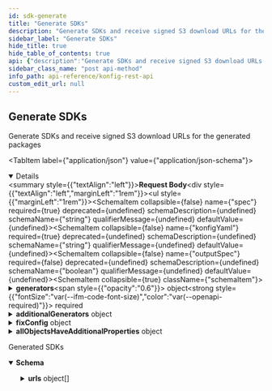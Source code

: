 ```yaml
---
id: sdk-generate
title: "Generate SDKs"
description: "Generate SDKs and receive signed S3 download URLs for the generated packages"
sidebar_label: "Generate SDKs"
hide_title: true
hide_table_of_contents: true
api: {"description":"Generate SDKs and receive signed S3 download URLs for the generated packages","operationId":"SDK_generate","tags":["SDK"],"security":[{"authorization":[],"session":[]}],"requestBody":{"content":{"application/json":{"schema":{"type":"object","properties":{"spec":{"type":"string"},"konfigYaml":{"type":"string"},"outputSpec":{"type":"boolean"},"generators":{"type":"object","properties":{"android":{"type":"object","properties":{"files":{"type":"object","additionalProperties":{"type":"object","properties":{"source":{"type":"string"},"destinationFilename":{"type":"string"}},"required":["source","destinationFilename"]}},"version":{"type":"string"},"git":{"type":"object","properties":{"host":{"type":"string"},"userId":{"type":"string"},"repoId":{"type":"string"}}},"outputDirectory":{"type":"string"},"readmeSnippet":{"type":"string"},"readmeDescriptionSnippet":{"type":"string"},"apiDocumentationAuthenticationPartial":{"type":"string"},"disabled":{"type":"boolean"},"defaultTimeout":{"type":"number","default":0},"test":{"type":"object","properties":{"script":{"type":"array","items":{"type":"string"}},"requiredEnvironmentVariables":{"type":"array","items":{"type":"string"}}},"required":["script"]},"groupId":{"type":"string","description":"Uniquely identifies your JVM-based project (ex. \"com.acme\"). By default we publish packages under Konfig's group id of \"com.konfigthis\". If you would like to publish to your own group ID then create a Sonatype account (https://central.sonatype.org/publish/publish-guide/#initial-setup) and claim your group ID and add \"dphuang2\" to the list of users that can publish to your group ID."},"packageName":{"type":"string","description":"acme"},"artifactId":{"type":"string","description":"ascme-java-sdk"}},"required":["version","git","outputDirectory","groupId","artifactId"],"additionalProperties":false},"java":{"type":"object","properties":{"files":{"type":"object","additionalProperties":{"type":"object","properties":{"source":{"type":"string"},"destinationFilename":{"type":"string"}},"required":["source","destinationFilename"]}},"version":{"type":"string"},"git":{"type":"object","properties":{"host":{"type":"string"},"userId":{"type":"string"},"repoId":{"type":"string"}}},"outputDirectory":{"type":"string"},"readmeSnippet":{"type":"string"},"readmeDescriptionSnippet":{"type":"string"},"apiDocumentationAuthenticationPartial":{"type":"string"},"disabled":{"type":"boolean"},"defaultTimeout":{"type":"number","default":0},"test":{"type":"object","properties":{"script":{"type":"array","items":{"type":"string"}},"requiredEnvironmentVariables":{"type":"array","items":{"type":"string"}}},"required":["script"]},"groupId":{"type":"string","description":"Uniquely identifies your JVM-based project (ex. \"com.acme\"). By default we publish packages under Konfig's group id of \"com.konfigthis\". If you would like to publish to your own group ID then create a Sonatype account (https://central.sonatype.org/publish/publish-guide/#initial-setup) and claim your group ID and add \"dphuang2\" to the list of users that can publish to your group ID."},"packageName":{"type":"string","description":"acme"},"artifactId":{"type":"string","description":"acme-java-sdk"},"removeKonfigBranding":{"type":"boolean"},"toStringReturnsJson":{"type":"boolean","description":"Modify the behavior of toString() for generated schema classes to return a parsable JSON string as opposed to a string representation of the object's properties. This could be useful when you want to log the contents of a schema class without having to manually serialize it to JSON."}},"required":["version","git","outputDirectory","groupId","artifactId"],"additionalProperties":false},"ruby":{"type":"object","properties":{"files":{"type":"object","additionalProperties":{"type":"object","properties":{"source":{"type":"string"},"destinationFilename":{"type":"string"}},"required":["source","destinationFilename"]}},"version":{"type":"string"},"git":{"type":"object","properties":{"host":{"type":"string"},"userId":{"type":"string"},"repoId":{"type":"string"}}},"outputDirectory":{"type":"string"},"readmeSnippet":{"type":"string"},"readmeDescriptionSnippet":{"type":"string"},"apiDocumentationAuthenticationPartial":{"type":"string"},"disabled":{"type":"boolean"},"defaultTimeout":{"type":"number","default":0},"test":{"type":"object","properties":{"script":{"type":"array","items":{"type":"string"}},"requiredEnvironmentVariables":{"type":"array","items":{"type":"string"}}},"required":["script"]},"moduleName":{"type":"string"}},"required":["version","git","outputDirectory","moduleName"],"additionalProperties":false},"python":{"type":"object","properties":{"files":{"type":"object","additionalProperties":{"type":"object","properties":{"source":{"type":"string"},"destinationFilename":{"type":"string"}},"required":["source","destinationFilename"]}},"version":{"type":"string"},"git":{"type":"object","properties":{"host":{"type":"string"},"userId":{"type":"string"},"repoId":{"type":"string"}}},"outputDirectory":{"type":"string"},"readmeSnippet":{"type":"string"},"readmeDescriptionSnippet":{"type":"string"},"apiDocumentationAuthenticationPartial":{"type":"string"},"disabled":{"type":"boolean"},"defaultTimeout":{"type":"number","default":0},"test":{"type":"object","properties":{"script":{"type":"array","items":{"type":"string"}},"requiredEnvironmentVariables":{"type":"array","items":{"type":"string"}}},"required":["script"]},"packageName":{"type":"string","description":"acme_client"},"projectName":{"type":"string","description":"acme-python-sdk"},"removeKonfigBranding":{"type":"boolean"},"pypiApiTokenEnvironmentVariable":{"type":"string"},"objectPropertyNamingConvention":{"anyOf":[{"type":"string","enum":["camelCase"]},{"type":"string","enum":["snake_case"]}],"default":"snake_case"},"clientName":{"type":"string"},"clientState":{"type":"array","items":{"type":"string"},"description":"A list of stateful properties generated into the SDK that can be used in custom implementation hooks. This is useful when you need state in the SDK that is not described in the OpenAPI Specification such as a key used for request signing."},"setSkipSerializationToTrueByDefault":{"type":"boolean"},"apiKeyAlias":{"type":"object","additionalProperties":{"type":"string"}},"validateRequiredStringsAreNonEmpty":{"type":"boolean"},"packageUrl":{"type":"string"},"topLevelOperations":{"anyOf":[{"type":"object","additionalProperties":{"type":"string"}},{"type":"array","items":{"type":"object","properties":{"operationId":{"type":"string"},"methodName":{"type":"string"}},"required":["operationId","methodName"]}}]},"testPyPI":{"type":"boolean"},"generator":{"anyOf":[{"type":"string","enum":["python-prior"]},{"type":"string","enum":["python"]}],"default":"python"}},"required":["version","git","outputDirectory","packageName","projectName","clientName"],"additionalProperties":false},"typescript":{"anyOf":[{"type":"object","properties":{"files":{"type":"object","additionalProperties":{"type":"object","properties":{"source":{"type":"string"},"destinationFilename":{"type":"string"}},"required":["source","destinationFilename"]}},"version":{"type":"string"},"git":{"type":"object","properties":{"host":{"type":"string"},"userId":{"type":"string"},"repoId":{"type":"string"}}},"outputDirectory":{"type":"string"},"readmeSnippet":{"type":"string"},"readmeDescriptionSnippet":{"type":"string"},"apiDocumentationAuthenticationPartial":{"type":"string"},"disabled":{"type":"boolean"},"defaultTimeout":{"type":"number","default":0},"test":{"type":"object","properties":{"script":{"type":"array","items":{"type":"string"}},"requiredEnvironmentVariables":{"type":"array","items":{"type":"string"}}},"required":["script"]},"clientName":{"type":"string"},"npmName":{"type":"string","description":"acme-typescript-sdk"},"pagination":{"type":"object","properties":{"parameters":{"type":"array","items":{"type":"string"}},"response":{"type":"array","items":{"type":"string"}}},"required":["parameters","response"]},"clientState":{"type":"array","items":{"type":"string"},"description":"A list of stateful properties generated into the SDK that can be used in custom implementation hooks. This is useful when you need state in the SDK that is not described in the OpenAPI Specification such as a key used for request signing."},"removeRequiredProperties":{"type":"array","items":{"type":"string"}},"topLevelOperations":{"anyOf":[{"type":"object","additionalProperties":{"type":"string"}},{"type":"array","items":{"type":"object","properties":{"operationId":{"type":"string"},"methodName":{"type":"string"}},"required":["operationId","methodName"]}}]},"includeFetchAdapter":{"type":"boolean"},"includeEventSourceParser":{"type":"boolean"}},"required":["version","git","outputDirectory","clientName","npmName"],"additionalProperties":false},{"type":"object","properties":{"outputDirectory":{"type":"string"},"generatorVersion":{"type":"number","enum":[2]},"httpClient":{"type":"string","enum":["fetch","xhr","node","axios","angular"],"default":"fetch"},"useOptions":{"type":"boolean","default":true},"useUnionTypes":{"type":"boolean","default":false},"clientName":{"type":"string","description":"AcmeClient"},"npmDescription":{"type":"string","description":"SDK for Acme's REST API"},"npmAuthor":{"type":"string","description":"acme.com"},"npmName":{"type":"string","description":"acme-typescript-sdk"},"packageVersion":{"type":"string"},"parameterState":{"type":"array","items":{"type":"object","properties":{"name":{"type":"string"},"type":{"anyOf":[{"type":"string","enum":["string"]},{"type":"string","enum":["boolean"]},{"type":"string","enum":["number"]}]}},"required":["name","type"]},"minItems":1},"removeTagFromOperationId":{"type":"boolean"},"operationIdMapping":{"type":"object","additionalProperties":{"type":"string"}},"pagination":{"type":"object","properties":{"parameters":{"type":"array","items":{"type":"string"}},"response":{"type":"array","items":{"type":"string"}}},"required":["parameters","response"]},"test":{"type":"object","properties":{"script":{"type":"array","items":{"type":"string"}},"requiredEnvironmentVariables":{"type":"array","items":{"type":"string"}}},"required":["script"]},"git":{"type":"object","properties":{"host":{"type":"string"},"userId":{"type":"string"},"repoId":{"type":"string"}}}},"required":["outputDirectory","generatorVersion","npmDescription","npmAuthor","npmName","packageVersion","git"],"additionalProperties":false}]},"csharp":{"type":"object","properties":{"files":{"type":"object","additionalProperties":{"type":"object","properties":{"source":{"type":"string"},"destinationFilename":{"type":"string"}},"required":["source","destinationFilename"]}},"version":{"type":"string"},"git":{"type":"object","properties":{"host":{"type":"string"},"userId":{"type":"string"},"repoId":{"type":"string"}}},"outputDirectory":{"type":"string"},"readmeSnippet":{"type":"string"},"readmeDescriptionSnippet":{"type":"string"},"apiDocumentationAuthenticationPartial":{"type":"string"},"disabled":{"type":"boolean"},"defaultTimeout":{"type":"number","default":0},"test":{"type":"object","properties":{"script":{"type":"array","items":{"type":"string"}},"requiredEnvironmentVariables":{"type":"array","items":{"type":"string"}}},"required":["script"]},"logoPath":{"type":"string","description":"The path to a logo image that is copied to the generated C# SDK to be used as an image on https://nuget.org. This is required and important for branding your SDK."},"packageName":{"type":"string","description":"The name of this package that shows up on https://nuget.org (e.g. \"Acme.Net\")"},"clientState":{"type":"array","items":{"type":"string"},"description":"A list of stateful properties generated into the SDK that can be used in custom implementation hooks. This is useful when you need state in the SDK that is not described in the OpenAPI Specification such as a key used for request signing."}},"required":["version","git","outputDirectory","logoPath","packageName"],"additionalProperties":false},"php":{"type":"object","properties":{"files":{"type":"object","additionalProperties":{"type":"object","properties":{"source":{"type":"string"},"destinationFilename":{"type":"string"}},"required":["source","destinationFilename"]}},"version":{"type":"string"},"git":{"type":"object","properties":{"host":{"type":"string"},"userId":{"type":"string"},"repoId":{"type":"string"}}},"outputDirectory":{"type":"string"},"readmeSnippet":{"type":"string"},"readmeDescriptionSnippet":{"type":"string"},"apiDocumentationAuthenticationPartial":{"type":"string"},"disabled":{"type":"boolean"},"defaultTimeout":{"type":"number","default":0},"test":{"type":"object","properties":{"script":{"type":"array","items":{"type":"string"}},"requiredEnvironmentVariables":{"type":"array","items":{"type":"string"}}},"required":["script"]},"packageName":{"type":"string","description":"acme-php"},"packagistUsername":{"type":"string","default":"konfig","description":"The username used to publish to packagist.org"},"invokerPackage":{"type":"string"}},"required":["version","git","outputDirectory","packageName","invokerPackage"],"additionalProperties":false},"kotlin":{"type":"object","properties":{"files":{"type":"object","additionalProperties":{"type":"object","properties":{"source":{"type":"string"},"destinationFilename":{"type":"string"}},"required":["source","destinationFilename"]}},"version":{"type":"string"},"git":{"type":"object","properties":{"host":{"type":"string"},"userId":{"type":"string"},"repoId":{"type":"string"}}},"outputDirectory":{"type":"string"},"readmeSnippet":{"type":"string"},"readmeDescriptionSnippet":{"type":"string"},"apiDocumentationAuthenticationPartial":{"type":"string"},"disabled":{"type":"boolean"},"defaultTimeout":{"type":"number","default":0},"test":{"type":"object","properties":{"script":{"type":"array","items":{"type":"string"}},"requiredEnvironmentVariables":{"type":"array","items":{"type":"string"}}},"required":["script"]},"groupId":{"type":"string","description":"com.acme"},"artifactId":{"type":"string","description":"acme-kotlin-sdk"}},"required":["version","git","outputDirectory","groupId","artifactId"],"additionalProperties":false},"objc":{"type":"object","properties":{"files":{"type":"object","additionalProperties":{"type":"object","properties":{"source":{"type":"string"},"destinationFilename":{"type":"string"}},"required":["source","destinationFilename"]}},"version":{"type":"string"},"git":{"type":"object","properties":{"host":{"type":"string"},"userId":{"type":"string"},"repoId":{"type":"string"}}},"outputDirectory":{"type":"string"},"readmeSnippet":{"type":"string"},"readmeDescriptionSnippet":{"type":"string"},"apiDocumentationAuthenticationPartial":{"type":"string"},"disabled":{"type":"boolean"},"defaultTimeout":{"type":"number","default":0},"test":{"type":"object","properties":{"script":{"type":"array","items":{"type":"string"}},"requiredEnvironmentVariables":{"type":"array","items":{"type":"string"}}},"required":["script"]},"podName":{"type":"string","description":"AcmeClient"},"classPrefix":{"type":"string","description":"A"},"authorName":{"type":"string","description":"acme.com"},"authorEmail":{"type":"string","description":"engineering@acme.com"}},"required":["version","git","outputDirectory","podName","classPrefix","authorName","authorEmail"],"additionalProperties":false},"go":{"type":"object","properties":{"files":{"type":"object","additionalProperties":{"type":"object","properties":{"source":{"type":"string"},"destinationFilename":{"type":"string"}},"required":["source","destinationFilename"]}},"version":{"type":"string"},"git":{"type":"object","properties":{"host":{"type":"string"},"userId":{"type":"string"},"repoId":{"type":"string"}}},"outputDirectory":{"type":"string"},"readmeSnippet":{"type":"string"},"readmeDescriptionSnippet":{"type":"string"},"apiDocumentationAuthenticationPartial":{"type":"string"},"disabled":{"type":"boolean"},"defaultTimeout":{"type":"number","default":0},"test":{"type":"object","properties":{"script":{"type":"array","items":{"type":"string"}},"requiredEnvironmentVariables":{"type":"array","items":{"type":"string"}}},"required":["script"]},"packageName":{"type":"string","description":"acme"}},"required":["version","git","outputDirectory","packageName"],"additionalProperties":false},"swift":{"type":"object","properties":{"files":{"type":"object","additionalProperties":{"type":"object","properties":{"source":{"type":"string"},"destinationFilename":{"type":"string"}},"required":["source","destinationFilename"]}},"version":{"type":"string"},"git":{"type":"object","properties":{"host":{"type":"string"},"userId":{"type":"string"},"repoId":{"type":"string"}}},"outputDirectory":{"type":"string"},"readmeSnippet":{"type":"string"},"readmeDescriptionSnippet":{"type":"string"},"apiDocumentationAuthenticationPartial":{"type":"string"},"disabled":{"type":"boolean"},"defaultTimeout":{"type":"number","default":0},"test":{"type":"object","properties":{"script":{"type":"array","items":{"type":"string"}},"requiredEnvironmentVariables":{"type":"array","items":{"type":"string"}}},"required":["script"]},"projectName":{"type":"string","description":"Acme"},"podAuthors":{"type":"string","description":"acme.com"}},"required":["version","git","outputDirectory","projectName","podAuthors"],"additionalProperties":false}}},"additionalGenerators":{"type":"object","additionalProperties":{"anyOf":[{"type":"object","properties":{"generator":{"type":"string","enum":["java"]},"files":{"type":"object","additionalProperties":{"type":"object","properties":{"destinationFilename":{"type":"string"}},"required":["destinationFilename"]}},"version":{"type":"string"},"outputDirectory":{"type":"string"},"readmeSnippet":{"type":"string"},"readmeDescriptionSnippet":{"type":"string"},"apiDocumentationAuthenticationPartial":{"type":"string"},"disabled":{"type":"boolean"},"defaultTimeout":{"type":"number","default":0},"test":{"type":"object","properties":{"script":{"type":"array","items":{"type":"string"}},"requiredEnvironmentVariables":{"type":"array","items":{"type":"string"}}},"required":["script"]},"git":{"type":"object","properties":{"host":{"type":"string"},"userId":{"type":"string"},"repoId":{"type":"string"}}},"groupId":{"type":"string","description":"Uniquely identifies your JVM-based project (ex. \"com.acme\"). By default we publish packages under Konfig's group id of \"com.konfigthis\". If you would like to publish to your own group ID then create a Sonatype account (https://central.sonatype.org/publish/publish-guide/#initial-setup) and claim your group ID and add \"dphuang2\" to the list of users that can publish to your group ID."},"packageName":{"type":"string","description":"acme"},"artifactId":{"type":"string","description":"acme-java-sdk"},"removeKonfigBranding":{"type":"boolean"},"toStringReturnsJson":{"type":"boolean","description":"Modify the behavior of toString() for generated schema classes to return a parsable JSON string as opposed to a string representation of the object's properties. This could be useful when you want to log the contents of a schema class without having to manually serialize it to JSON."}},"required":["generator","version","outputDirectory","git","groupId","artifactId"],"additionalProperties":false},{"type":"object","properties":{"generator":{"type":"string","enum":["ruby"]},"files":{"type":"object","additionalProperties":{"type":"object","properties":{"destinationFilename":{"type":"string"}},"required":["destinationFilename"]}},"version":{"type":"string"},"outputDirectory":{"type":"string"},"readmeSnippet":{"type":"string"},"readmeDescriptionSnippet":{"type":"string"},"apiDocumentationAuthenticationPartial":{"type":"string"},"disabled":{"type":"boolean"},"defaultTimeout":{"type":"number","default":0},"test":{"type":"object","properties":{"script":{"type":"array","items":{"type":"string"}},"requiredEnvironmentVariables":{"type":"array","items":{"type":"string"}}},"required":["script"]},"git":{"type":"object","properties":{"host":{"type":"string"},"userId":{"type":"string"},"repoId":{"type":"string"}}},"moduleName":{"type":"string"}},"required":["generator","version","outputDirectory","git","moduleName"],"additionalProperties":false},{"type":"object","properties":{"generator":{"type":"string","enum":["android"]},"files":{"type":"object","additionalProperties":{"type":"object","properties":{"destinationFilename":{"type":"string"}},"required":["destinationFilename"]}},"version":{"type":"string"},"outputDirectory":{"type":"string"},"readmeSnippet":{"type":"string"},"readmeDescriptionSnippet":{"type":"string"},"apiDocumentationAuthenticationPartial":{"type":"string"},"disabled":{"type":"boolean"},"defaultTimeout":{"type":"number","default":0},"test":{"type":"object","properties":{"script":{"type":"array","items":{"type":"string"}},"requiredEnvironmentVariables":{"type":"array","items":{"type":"string"}}},"required":["script"]},"git":{"type":"object","properties":{"host":{"type":"string"},"userId":{"type":"string"},"repoId":{"type":"string"}}},"groupId":{"type":"string","description":"Uniquely identifies your JVM-based project (ex. \"com.acme\"). By default we publish packages under Konfig's group id of \"com.konfigthis\". If you would like to publish to your own group ID then create a Sonatype account (https://central.sonatype.org/publish/publish-guide/#initial-setup) and claim your group ID and add \"dphuang2\" to the list of users that can publish to your group ID."},"packageName":{"type":"string","description":"acme"},"artifactId":{"type":"string","description":"ascme-java-sdk"}},"required":["generator","version","outputDirectory","git","groupId","artifactId"],"additionalProperties":false},{"type":"object","properties":{"generator":{"type":"string","enum":["python"]},"outputDirectory":{"type":"string"},"readmeSnippet":{"type":"string"},"readmeDescriptionSnippet":{"type":"string"},"apiDocumentationAuthenticationPartial":{"type":"string"},"disabled":{"type":"boolean"},"defaultTimeout":{"type":"number","default":0},"test":{"type":"object","properties":{"script":{"type":"array","items":{"type":"string"}},"requiredEnvironmentVariables":{"type":"array","items":{"type":"string"}}},"required":["script"]},"version":{"type":"string"},"packageName":{"type":"string"},"projectName":{"type":"string"},"parameterState":{"type":"array","items":{"type":"object","properties":{"name":{"type":"string"},"type":{"anyOf":[{"type":"string","enum":["string"]},{"type":"string","enum":["boolean"]},{"type":"string","enum":["number"]}]}},"required":["name","type"]},"minItems":1},"removeTagFromOperationId":{"type":"boolean"},"operationIdMapping":{"type":"object","additionalProperties":{"type":"string"}},"pagination":{"type":"object","properties":{"parameters":{"type":"array","items":{"type":"string"}},"response":{"type":"array","items":{"type":"string"}}},"required":["parameters","response"]},"git":{"type":"object","properties":{"host":{"type":"string"},"userId":{"type":"string"},"repoId":{"type":"string"}}}},"required":["generator","outputDirectory","version","packageName","projectName","git"],"additionalProperties":false},{"type":"object","properties":{"generator":{"type":"string","enum":["typescript"]},"outputDirectory":{"type":"string"},"generatorVersion":{"type":"number","enum":[2]},"httpClient":{"type":"string","enum":["fetch","xhr","node","axios","angular"],"default":"fetch"},"useOptions":{"type":"boolean","default":true},"useUnionTypes":{"type":"boolean","default":false},"clientName":{"type":"string","description":"AcmeClient"},"npmDescription":{"type":"string","description":"SDK for Acme's REST API"},"npmAuthor":{"type":"string","description":"acme.com"},"npmName":{"type":"string","description":"acme-typescript-sdk"},"packageVersion":{"type":"string"},"parameterState":{"type":"array","items":{"type":"object","properties":{"name":{"type":"string"},"type":{"anyOf":[{"type":"string","enum":["string"]},{"type":"string","enum":["boolean"]},{"type":"string","enum":["number"]}]}},"required":["name","type"]},"minItems":1},"removeTagFromOperationId":{"type":"boolean"},"operationIdMapping":{"type":"object","additionalProperties":{"type":"string"}},"pagination":{"type":"object","properties":{"parameters":{"type":"array","items":{"type":"string"}},"response":{"type":"array","items":{"type":"string"}}},"required":["parameters","response"]},"test":{"type":"object","properties":{"script":{"type":"array","items":{"type":"string"}},"requiredEnvironmentVariables":{"type":"array","items":{"type":"string"}}},"required":["script"]},"git":{"type":"object","properties":{"host":{"type":"string"},"userId":{"type":"string"},"repoId":{"type":"string"}}}},"required":["generator","outputDirectory","generatorVersion","npmDescription","npmAuthor","npmName","packageVersion","git"],"additionalProperties":false},{"type":"object","properties":{"generator":{"type":"string","enum":["csharp"]},"files":{"type":"object","additionalProperties":{"type":"object","properties":{"destinationFilename":{"type":"string"}},"required":["destinationFilename"]}},"version":{"type":"string"},"outputDirectory":{"type":"string"},"readmeSnippet":{"type":"string"},"readmeDescriptionSnippet":{"type":"string"},"apiDocumentationAuthenticationPartial":{"type":"string"},"disabled":{"type":"boolean"},"defaultTimeout":{"type":"number","default":0},"test":{"type":"object","properties":{"script":{"type":"array","items":{"type":"string"}},"requiredEnvironmentVariables":{"type":"array","items":{"type":"string"}}},"required":["script"]},"git":{"type":"object","properties":{"host":{"type":"string"},"userId":{"type":"string"},"repoId":{"type":"string"}}},"logoPath":{"type":"string","description":"The path to a logo image that is copied to the generated C# SDK to be used as an image on https://nuget.org. This is required and important for branding your SDK."},"packageName":{"type":"string","description":"The name of this package that shows up on https://nuget.org (e.g. \"Acme.Net\")"},"clientState":{"type":"array","items":{"type":"string"},"description":"A list of stateful properties generated into the SDK that can be used in custom implementation hooks. This is useful when you need state in the SDK that is not described in the OpenAPI Specification such as a key used for request signing."}},"required":["generator","version","outputDirectory","git","logoPath","packageName"],"additionalProperties":false},{"type":"object","properties":{"generator":{"type":"string","enum":["php"]},"files":{"type":"object","additionalProperties":{"type":"object","properties":{"destinationFilename":{"type":"string"}},"required":["destinationFilename"]}},"version":{"type":"string"},"outputDirectory":{"type":"string"},"readmeSnippet":{"type":"string"},"readmeDescriptionSnippet":{"type":"string"},"apiDocumentationAuthenticationPartial":{"type":"string"},"disabled":{"type":"boolean"},"defaultTimeout":{"type":"number","default":0},"test":{"type":"object","properties":{"script":{"type":"array","items":{"type":"string"}},"requiredEnvironmentVariables":{"type":"array","items":{"type":"string"}}},"required":["script"]},"git":{"type":"object","properties":{"host":{"type":"string"},"userId":{"type":"string"},"repoId":{"type":"string"}}},"packageName":{"type":"string","description":"acme-php"},"packagistUsername":{"type":"string","default":"konfig","description":"The username used to publish to packagist.org"},"invokerPackage":{"type":"string"}},"required":["generator","version","outputDirectory","git","packageName","invokerPackage"],"additionalProperties":false},{"type":"object","properties":{"generator":{"type":"string","enum":["kotlin"]},"files":{"type":"object","additionalProperties":{"type":"object","properties":{"destinationFilename":{"type":"string"}},"required":["destinationFilename"]}},"version":{"type":"string"},"outputDirectory":{"type":"string"},"readmeSnippet":{"type":"string"},"readmeDescriptionSnippet":{"type":"string"},"apiDocumentationAuthenticationPartial":{"type":"string"},"disabled":{"type":"boolean"},"defaultTimeout":{"type":"number","default":0},"test":{"type":"object","properties":{"script":{"type":"array","items":{"type":"string"}},"requiredEnvironmentVariables":{"type":"array","items":{"type":"string"}}},"required":["script"]},"git":{"type":"object","properties":{"host":{"type":"string"},"userId":{"type":"string"},"repoId":{"type":"string"}}},"groupId":{"type":"string","description":"com.acme"},"artifactId":{"type":"string","description":"acme-kotlin-sdk"}},"required":["generator","version","outputDirectory","git","groupId","artifactId"],"additionalProperties":false},{"type":"object","properties":{"generator":{"type":"string","enum":["objc"]},"files":{"type":"object","additionalProperties":{"type":"object","properties":{"destinationFilename":{"type":"string"}},"required":["destinationFilename"]}},"version":{"type":"string"},"outputDirectory":{"type":"string"},"readmeSnippet":{"type":"string"},"readmeDescriptionSnippet":{"type":"string"},"apiDocumentationAuthenticationPartial":{"type":"string"},"disabled":{"type":"boolean"},"defaultTimeout":{"type":"number","default":0},"test":{"type":"object","properties":{"script":{"type":"array","items":{"type":"string"}},"requiredEnvironmentVariables":{"type":"array","items":{"type":"string"}}},"required":["script"]},"git":{"type":"object","properties":{"host":{"type":"string"},"userId":{"type":"string"},"repoId":{"type":"string"}}},"podName":{"type":"string","description":"AcmeClient"},"classPrefix":{"type":"string","description":"A"},"authorName":{"type":"string","description":"acme.com"},"authorEmail":{"type":"string","description":"engineering@acme.com"}},"required":["generator","version","outputDirectory","git","podName","classPrefix","authorName","authorEmail"],"additionalProperties":false},{"type":"object","properties":{"generator":{"type":"string","enum":["go"]},"outputDirectory":{"type":"string"},"readmeSnippet":{"type":"string"},"readmeDescriptionSnippet":{"type":"string"},"apiDocumentationAuthenticationPartial":{"type":"string"},"disabled":{"type":"boolean"},"defaultTimeout":{"type":"number","default":0},"test":{"type":"object","properties":{"script":{"type":"array","items":{"type":"string"}},"requiredEnvironmentVariables":{"type":"array","items":{"type":"string"}}},"required":["script"]},"files":{"type":"object","additionalProperties":{"type":"object","properties":{"destinationFilename":{"type":"string"}},"required":["destinationFilename"]}},"version":{"type":"string"},"git":{"type":"object","properties":{"host":{"type":"string"},"userId":{"type":"string"},"repoId":{"type":"string"}}},"packageName":{"type":"string","description":"acme"}},"required":["generator","outputDirectory","version","git","packageName"],"additionalProperties":false},{"type":"object","properties":{"generator":{"type":"string","enum":["swift"]},"files":{"type":"object","additionalProperties":{"type":"object","properties":{"destinationFilename":{"type":"string"}},"required":["destinationFilename"]}},"version":{"type":"string"},"outputDirectory":{"type":"string"},"readmeSnippet":{"type":"string"},"readmeDescriptionSnippet":{"type":"string"},"apiDocumentationAuthenticationPartial":{"type":"string"},"disabled":{"type":"boolean"},"defaultTimeout":{"type":"number","default":0},"test":{"type":"object","properties":{"script":{"type":"array","items":{"type":"string"}},"requiredEnvironmentVariables":{"type":"array","items":{"type":"string"}}},"required":["script"]},"git":{"type":"object","properties":{"host":{"type":"string"},"userId":{"type":"string"},"repoId":{"type":"string"}}},"projectName":{"type":"string","description":"Acme"},"podAuthors":{"type":"string","description":"acme.com"}},"required":["generator","version","outputDirectory","git","projectName","podAuthors"],"additionalProperties":false}]}},"fixConfig":{"type":"object","properties":{"updateProperty":{"type":"object","additionalProperties":{"type":"object","additionalProperties":{"type":"object","additionalProperties":{"oneOf":[{"type":"string"},{"type":"boolean"},{"type":"number"},{"type":"object"}],"nullable":true}}}},"modify":{"type":"object","additionalProperties":{"oneOf":[{"type":"string"},{"type":"boolean"},{"type":"number"},{"type":"object"}],"nullable":true},"description":"A JSON where the key is a JSON Path pointing to a location in the OAS and the value is the JSON value to be placed at the location."},"update":{"type":"object","additionalProperties":{"type":"object","additionalProperties":{"oneOf":[{"type":"string"},{"type":"boolean"},{"type":"number"},{"type":"object"}],"nullable":true}},"description":"A JSON where the key is a JSON Path pointing to a location in the OAS and the value is a JSON Object that is merged with the existing JSON Object at that location."}}},"filterQueryParams":{"type":"array","items":{"type":"string"}},"filterTags":{"type":"array","items":{"type":"string"}},"filterModels":{"type":"array","items":{"type":"string"}},"filterRequestBodies":{"type":"array","items":{"type":"string"}},"attachNullabletoAllResponseSchemas":{"type":"boolean"},"validateRequiredPropertiesAreNonEmpty":{"type":"boolean"},"stripRequiredStringProperties":{"type":"boolean"},"infoContactEmail":{"type":"string"},"infoContactName":{"type":"string"},"omitInfoDescription":{"type":"boolean"},"validateSpec":{"type":"boolean"},"infoContactUrl":{"type":"string","format":"uri"},"takeFirstTag":{"type":"boolean","default":true,"description":"Multiple tags can cause conflicts for TypeScript SDK"},"removeDefaultArrayValues":{"type":"boolean","default":true,"description":"Default array value is not supported in Java SDK"},"convertArrayDataTypesToAny":{"type":"boolean","default":false,"description":"Array data type is not supported in TypeScript SDK for OAS 3.1"},"allObjectsHaveAdditionalProperties":{"anyOf":[{"type":"boolean"},{"type":"object","properties":{"requestBody":{"type":"boolean"},"exclude":{"type":"array","items":{"type":"string"}},"include":{"type":"array","items":{"type":"string"}},"excludeGenerators":{"type":"array","items":{"type":"string"}}}}]},"requiredEnvironmentVariables":{"type":"array","items":{"type":"string"}}},"required":["spec","konfigYaml","generators"]}}}},"responses":{"200":{"description":"Generated SDKs","content":{"application/json":{"schema":{"type":"object","properties":{"urls":{"type":"array","items":{"type":"object","properties":{"url":{"type":"string"},"key":{"type":"string"}},"required":["url","key"]}},"generateConfigId":{"type":"string"}},"required":["urls","generateConfigId"]}}}}},"method":"post","path":"/generate","servers":[{"url":"https://api.konfigthis.com"}],"securitySchemes":{"authorization":{"name":"authorization","in":"header","type":"apiKey"},"session":{"name":"session","in":"cookie","type":"apiKey"}},"jsonRequestBodyExample":{"spec":"string","konfigYaml":"string","outputSpec":true,"generators":{"android":{"files":{},"version":"string","git":{"host":"string","userId":"string","repoId":"string"},"outputDirectory":"string","readmeSnippet":"string","readmeDescriptionSnippet":"string","apiDocumentationAuthenticationPartial":"string","disabled":true,"defaultTimeout":0,"test":{"script":["string"],"requiredEnvironmentVariables":["string"]},"groupId":"string","packageName":"string","artifactId":"string"},"java":{"files":{},"version":"string","git":{"host":"string","userId":"string","repoId":"string"},"outputDirectory":"string","readmeSnippet":"string","readmeDescriptionSnippet":"string","apiDocumentationAuthenticationPartial":"string","disabled":true,"defaultTimeout":0,"test":{"script":["string"],"requiredEnvironmentVariables":["string"]},"groupId":"string","packageName":"string","artifactId":"string","removeKonfigBranding":true,"toStringReturnsJson":true},"ruby":{"files":{},"version":"string","git":{"host":"string","userId":"string","repoId":"string"},"outputDirectory":"string","readmeSnippet":"string","readmeDescriptionSnippet":"string","apiDocumentationAuthenticationPartial":"string","disabled":true,"defaultTimeout":0,"test":{"script":["string"],"requiredEnvironmentVariables":["string"]},"moduleName":"string"},"python":{"files":{},"version":"string","git":{"host":"string","userId":"string","repoId":"string"},"outputDirectory":"string","readmeSnippet":"string","readmeDescriptionSnippet":"string","apiDocumentationAuthenticationPartial":"string","disabled":true,"defaultTimeout":0,"test":{"script":["string"],"requiredEnvironmentVariables":["string"]},"packageName":"string","projectName":"string","removeKonfigBranding":true,"pypiApiTokenEnvironmentVariable":"string","objectPropertyNamingConvention":"camelCase","clientName":"string","clientState":["string"],"setSkipSerializationToTrueByDefault":true,"apiKeyAlias":{},"validateRequiredStringsAreNonEmpty":true,"packageUrl":"string","topLevelOperations":{},"testPyPI":true,"generator":"python-prior"},"typescript":{"files":{},"version":"string","git":{"host":"string","userId":"string","repoId":"string"},"outputDirectory":"string","readmeSnippet":"string","readmeDescriptionSnippet":"string","apiDocumentationAuthenticationPartial":"string","disabled":true,"defaultTimeout":0,"test":{"script":["string"],"requiredEnvironmentVariables":["string"]},"clientName":"string","npmName":"string","pagination":{"parameters":["string"],"response":["string"]},"clientState":["string"],"removeRequiredProperties":["string"],"topLevelOperations":{},"includeFetchAdapter":true,"includeEventSourceParser":true},"csharp":{"files":{},"version":"string","git":{"host":"string","userId":"string","repoId":"string"},"outputDirectory":"string","readmeSnippet":"string","readmeDescriptionSnippet":"string","apiDocumentationAuthenticationPartial":"string","disabled":true,"defaultTimeout":0,"test":{"script":["string"],"requiredEnvironmentVariables":["string"]},"logoPath":"string","packageName":"string","clientState":["string"]},"php":{"files":{},"version":"string","git":{"host":"string","userId":"string","repoId":"string"},"outputDirectory":"string","readmeSnippet":"string","readmeDescriptionSnippet":"string","apiDocumentationAuthenticationPartial":"string","disabled":true,"defaultTimeout":0,"test":{"script":["string"],"requiredEnvironmentVariables":["string"]},"packageName":"string","packagistUsername":"konfig","invokerPackage":"string"},"kotlin":{"files":{},"version":"string","git":{"host":"string","userId":"string","repoId":"string"},"outputDirectory":"string","readmeSnippet":"string","readmeDescriptionSnippet":"string","apiDocumentationAuthenticationPartial":"string","disabled":true,"defaultTimeout":0,"test":{"script":["string"],"requiredEnvironmentVariables":["string"]},"groupId":"string","artifactId":"string"},"objc":{"files":{},"version":"string","git":{"host":"string","userId":"string","repoId":"string"},"outputDirectory":"string","readmeSnippet":"string","readmeDescriptionSnippet":"string","apiDocumentationAuthenticationPartial":"string","disabled":true,"defaultTimeout":0,"test":{"script":["string"],"requiredEnvironmentVariables":["string"]},"podName":"string","classPrefix":"string","authorName":"string","authorEmail":"string"},"go":{"files":{},"version":"string","git":{"host":"string","userId":"string","repoId":"string"},"outputDirectory":"string","readmeSnippet":"string","readmeDescriptionSnippet":"string","apiDocumentationAuthenticationPartial":"string","disabled":true,"defaultTimeout":0,"test":{"script":["string"],"requiredEnvironmentVariables":["string"]},"packageName":"string"},"swift":{"files":{},"version":"string","git":{"host":"string","userId":"string","repoId":"string"},"outputDirectory":"string","readmeSnippet":"string","readmeDescriptionSnippet":"string","apiDocumentationAuthenticationPartial":"string","disabled":true,"defaultTimeout":0,"test":{"script":["string"],"requiredEnvironmentVariables":["string"]},"projectName":"string","podAuthors":"string"}},"additionalGenerators":{},"fixConfig":{"updateProperty":{},"modify":{},"update":{}},"filterQueryParams":["string"],"filterTags":["string"],"filterModels":["string"],"filterRequestBodies":["string"],"attachNullabletoAllResponseSchemas":true,"validateRequiredPropertiesAreNonEmpty":true,"stripRequiredStringProperties":true,"infoContactEmail":"string","infoContactName":"string","omitInfoDescription":true,"validateSpec":true,"infoContactUrl":"string","takeFirstTag":true,"removeDefaultArrayValues":true,"convertArrayDataTypesToAny":false,"allObjectsHaveAdditionalProperties":true,"requiredEnvironmentVariables":["string"]},"info":{"version":"1.0.0","title":"Konfig REST API","description":"To help you generate SDKs with Konfig","contact":{"url":"https://konfigthis.com"}},"postman":{"name":"Generate SDKs","description":{"content":"Generate SDKs and receive signed S3 download URLs for the generated packages","type":"text/plain"},"url":{"path":["generate"],"host":["{{baseUrl}}"],"query":[],"variable":[]},"header":[{"key":"Content-Type","value":"application/json"},{"key":"Accept","value":"application/json"}],"method":"POST","body":{"mode":"raw","raw":"\"\"","options":{"raw":{"language":"json"}}},"auth":{"type":"apikey","apikey":[{"type":"any","value":"authorization","key":"key"},{"type":"any","value":"<API Key>","key":"value"},{"type":"any","value":"header","key":"in"}]}}}
sidebar_class_name: "post api-method"
info_path: api-reference/konfig-rest-api
custom_edit_url: null
---
```



## Generate SDKs



Generate SDKs and receive signed S3 download URLs for the generated packages

<MimeTabs><TabItem label={"application/json"} value={"application/json-schema"}><details style={{}} data-collapsed={false} open={true}><summary style={{"textAlign":"left"}}><strong>Request Body</strong></summary><div style={{"textAlign":"left","marginLeft":"1rem"}}></div><ul style={{"marginLeft":"1rem"}}><SchemaItem collapsible={false} name={"spec"} required={true} deprecated={undefined} schemaDescription={undefined} schemaName={"string"} qualifierMessage={undefined} defaultValue={undefined}></SchemaItem><SchemaItem collapsible={false} name={"konfigYaml"} required={true} deprecated={undefined} schemaDescription={undefined} schemaName={"string"} qualifierMessage={undefined} defaultValue={undefined}></SchemaItem><SchemaItem collapsible={false} name={"outputSpec"} required={false} deprecated={undefined} schemaDescription={undefined} schemaName={"boolean"} qualifierMessage={undefined} defaultValue={undefined}></SchemaItem><SchemaItem collapsible={true} className={"schemaItem"}><details style={{}}><summary style={{}}><strong>generators</strong><span style={{"opacity":"0.6"}}> object</span><strong style={{"fontSize":"var(--ifm-code-font-size)","color":"var(--openapi-required)"}}> required</strong></summary><div style={{"marginLeft":"1rem"}}><SchemaItem collapsible={true} className={"schemaItem"}><details style={{}}><summary style={{}}><strong>android</strong><span style={{"opacity":"0.6"}}> object</span></summary><div style={{"marginLeft":"1rem"}}><SchemaItem collapsible={true} className={"schemaItem"}><details style={{}}><summary style={{}}><strong>files</strong><span style={{"opacity":"0.6"}}> object</span></summary><div style={{"marginLeft":"1rem"}}><li><div><code>property name*</code><span style={{"opacity":"0.6"}}> object</span></div></li></div></details></SchemaItem><SchemaItem collapsible={false} name={"version"} required={true} deprecated={undefined} schemaDescription={undefined} schemaName={"string"} qualifierMessage={undefined} defaultValue={undefined}></SchemaItem><SchemaItem collapsible={true} className={"schemaItem"}><details style={{}}><summary style={{}}><strong>git</strong><span style={{"opacity":"0.6"}}> object</span><strong style={{"fontSize":"var(--ifm-code-font-size)","color":"var(--openapi-required)"}}> required</strong></summary><div style={{"marginLeft":"1rem"}}><SchemaItem collapsible={false} name={"host"} required={false} deprecated={undefined} schemaDescription={undefined} schemaName={"string"} qualifierMessage={undefined} defaultValue={undefined}></SchemaItem><SchemaItem collapsible={false} name={"userId"} required={false} deprecated={undefined} schemaDescription={undefined} schemaName={"string"} qualifierMessage={undefined} defaultValue={undefined}></SchemaItem><SchemaItem collapsible={false} name={"repoId"} required={false} deprecated={undefined} schemaDescription={undefined} schemaName={"string"} qualifierMessage={undefined} defaultValue={undefined}></SchemaItem></div></details></SchemaItem><SchemaItem collapsible={false} name={"outputDirectory"} required={true} deprecated={undefined} schemaDescription={undefined} schemaName={"string"} qualifierMessage={undefined} defaultValue={undefined}></SchemaItem><SchemaItem collapsible={false} name={"readmeSnippet"} required={false} deprecated={undefined} schemaDescription={undefined} schemaName={"string"} qualifierMessage={undefined} defaultValue={undefined}></SchemaItem><SchemaItem collapsible={false} name={"readmeDescriptionSnippet"} required={false} deprecated={undefined} schemaDescription={undefined} schemaName={"string"} qualifierMessage={undefined} defaultValue={undefined}></SchemaItem><SchemaItem collapsible={false} name={"apiDocumentationAuthenticationPartial"} required={false} deprecated={undefined} schemaDescription={undefined} schemaName={"string"} qualifierMessage={undefined} defaultValue={undefined}></SchemaItem><SchemaItem collapsible={false} name={"disabled"} required={false} deprecated={undefined} schemaDescription={undefined} schemaName={"boolean"} qualifierMessage={undefined} defaultValue={undefined}></SchemaItem><SchemaItem collapsible={false} name={"defaultTimeout"} required={false} deprecated={undefined} schemaDescription={undefined} schemaName={"number"} qualifierMessage={undefined} defaultValue={0}></SchemaItem><SchemaItem collapsible={true} className={"schemaItem"}><details style={{}}><summary style={{}}><strong>test</strong><span style={{"opacity":"0.6"}}> object</span></summary><div style={{"marginLeft":"1rem"}}><SchemaItem collapsible={false} name={"script"} required={true} deprecated={undefined} schemaDescription={undefined} schemaName={"string[]"} qualifierMessage={undefined} defaultValue={undefined}></SchemaItem><SchemaItem collapsible={false} name={"requiredEnvironmentVariables"} required={false} deprecated={undefined} schemaDescription={undefined} schemaName={"string[]"} qualifierMessage={undefined} defaultValue={undefined}></SchemaItem></div></details></SchemaItem><SchemaItem collapsible={false} name={"groupId"} required={true} deprecated={undefined} schemaDescription={"Uniquely identifies your JVM-based project (ex. \"com.acme\"). By default we publish packages under Konfig's group id of \"com.konfigthis\". If you would like to publish to your own group ID then create a Sonatype account (https://central.sonatype.org/publish/publish-guide/#initial-setup) and claim your group ID and add \"dphuang2\" to the list of users that can publish to your group ID."} schemaName={"string"} qualifierMessage={undefined} defaultValue={undefined}></SchemaItem><SchemaItem collapsible={false} name={"packageName"} required={false} deprecated={undefined} schemaDescription={"acme"} schemaName={"string"} qualifierMessage={undefined} defaultValue={undefined}></SchemaItem><SchemaItem collapsible={false} name={"artifactId"} required={true} deprecated={undefined} schemaDescription={"ascme-java-sdk"} schemaName={"string"} qualifierMessage={undefined} defaultValue={undefined}></SchemaItem></div></details></SchemaItem><SchemaItem collapsible={true} className={"schemaItem"}><details style={{}}><summary style={{}}><strong>java</strong><span style={{"opacity":"0.6"}}> object</span></summary><div style={{"marginLeft":"1rem"}}><SchemaItem collapsible={true} className={"schemaItem"}><details style={{}}><summary style={{}}><strong>files</strong><span style={{"opacity":"0.6"}}> object</span></summary><div style={{"marginLeft":"1rem"}}><li><div><code>property name*</code><span style={{"opacity":"0.6"}}> object</span></div></li></div></details></SchemaItem><SchemaItem collapsible={false} name={"version"} required={true} deprecated={undefined} schemaDescription={undefined} schemaName={"string"} qualifierMessage={undefined} defaultValue={undefined}></SchemaItem><SchemaItem collapsible={true} className={"schemaItem"}><details style={{}}><summary style={{}}><strong>git</strong><span style={{"opacity":"0.6"}}> object</span><strong style={{"fontSize":"var(--ifm-code-font-size)","color":"var(--openapi-required)"}}> required</strong></summary><div style={{"marginLeft":"1rem"}}><SchemaItem collapsible={false} name={"host"} required={false} deprecated={undefined} schemaDescription={undefined} schemaName={"string"} qualifierMessage={undefined} defaultValue={undefined}></SchemaItem><SchemaItem collapsible={false} name={"userId"} required={false} deprecated={undefined} schemaDescription={undefined} schemaName={"string"} qualifierMessage={undefined} defaultValue={undefined}></SchemaItem><SchemaItem collapsible={false} name={"repoId"} required={false} deprecated={undefined} schemaDescription={undefined} schemaName={"string"} qualifierMessage={undefined} defaultValue={undefined}></SchemaItem></div></details></SchemaItem><SchemaItem collapsible={false} name={"outputDirectory"} required={true} deprecated={undefined} schemaDescription={undefined} schemaName={"string"} qualifierMessage={undefined} defaultValue={undefined}></SchemaItem><SchemaItem collapsible={false} name={"readmeSnippet"} required={false} deprecated={undefined} schemaDescription={undefined} schemaName={"string"} qualifierMessage={undefined} defaultValue={undefined}></SchemaItem><SchemaItem collapsible={false} name={"readmeDescriptionSnippet"} required={false} deprecated={undefined} schemaDescription={undefined} schemaName={"string"} qualifierMessage={undefined} defaultValue={undefined}></SchemaItem><SchemaItem collapsible={false} name={"apiDocumentationAuthenticationPartial"} required={false} deprecated={undefined} schemaDescription={undefined} schemaName={"string"} qualifierMessage={undefined} defaultValue={undefined}></SchemaItem><SchemaItem collapsible={false} name={"disabled"} required={false} deprecated={undefined} schemaDescription={undefined} schemaName={"boolean"} qualifierMessage={undefined} defaultValue={undefined}></SchemaItem><SchemaItem collapsible={false} name={"defaultTimeout"} required={false} deprecated={undefined} schemaDescription={undefined} schemaName={"number"} qualifierMessage={undefined} defaultValue={0}></SchemaItem><SchemaItem collapsible={true} className={"schemaItem"}><details style={{}}><summary style={{}}><strong>test</strong><span style={{"opacity":"0.6"}}> object</span></summary><div style={{"marginLeft":"1rem"}}><SchemaItem collapsible={false} name={"script"} required={true} deprecated={undefined} schemaDescription={undefined} schemaName={"string[]"} qualifierMessage={undefined} defaultValue={undefined}></SchemaItem><SchemaItem collapsible={false} name={"requiredEnvironmentVariables"} required={false} deprecated={undefined} schemaDescription={undefined} schemaName={"string[]"} qualifierMessage={undefined} defaultValue={undefined}></SchemaItem></div></details></SchemaItem><SchemaItem collapsible={false} name={"groupId"} required={true} deprecated={undefined} schemaDescription={"Uniquely identifies your JVM-based project (ex. \"com.acme\"). By default we publish packages under Konfig's group id of \"com.konfigthis\". If you would like to publish to your own group ID then create a Sonatype account (https://central.sonatype.org/publish/publish-guide/#initial-setup) and claim your group ID and add \"dphuang2\" to the list of users that can publish to your group ID."} schemaName={"string"} qualifierMessage={undefined} defaultValue={undefined}></SchemaItem><SchemaItem collapsible={false} name={"packageName"} required={false} deprecated={undefined} schemaDescription={"acme"} schemaName={"string"} qualifierMessage={undefined} defaultValue={undefined}></SchemaItem><SchemaItem collapsible={false} name={"artifactId"} required={true} deprecated={undefined} schemaDescription={"acme-java-sdk"} schemaName={"string"} qualifierMessage={undefined} defaultValue={undefined}></SchemaItem><SchemaItem collapsible={false} name={"removeKonfigBranding"} required={false} deprecated={undefined} schemaDescription={undefined} schemaName={"boolean"} qualifierMessage={undefined} defaultValue={undefined}></SchemaItem><SchemaItem collapsible={false} name={"toStringReturnsJson"} required={false} deprecated={undefined} schemaDescription={"Modify the behavior of toString() for generated schema classes to return a parsable JSON string as opposed to a string representation of the object's properties. This could be useful when you want to log the contents of a schema class without having to manually serialize it to JSON."} schemaName={"boolean"} qualifierMessage={undefined} defaultValue={undefined}></SchemaItem></div></details></SchemaItem><SchemaItem collapsible={true} className={"schemaItem"}><details style={{}}><summary style={{}}><strong>ruby</strong><span style={{"opacity":"0.6"}}> object</span></summary><div style={{"marginLeft":"1rem"}}><SchemaItem collapsible={true} className={"schemaItem"}><details style={{}}><summary style={{}}><strong>files</strong><span style={{"opacity":"0.6"}}> object</span></summary><div style={{"marginLeft":"1rem"}}><li><div><code>property name*</code><span style={{"opacity":"0.6"}}> object</span></div></li></div></details></SchemaItem><SchemaItem collapsible={false} name={"version"} required={true} deprecated={undefined} schemaDescription={undefined} schemaName={"string"} qualifierMessage={undefined} defaultValue={undefined}></SchemaItem><SchemaItem collapsible={true} className={"schemaItem"}><details style={{}}><summary style={{}}><strong>git</strong><span style={{"opacity":"0.6"}}> object</span><strong style={{"fontSize":"var(--ifm-code-font-size)","color":"var(--openapi-required)"}}> required</strong></summary><div style={{"marginLeft":"1rem"}}><SchemaItem collapsible={false} name={"host"} required={false} deprecated={undefined} schemaDescription={undefined} schemaName={"string"} qualifierMessage={undefined} defaultValue={undefined}></SchemaItem><SchemaItem collapsible={false} name={"userId"} required={false} deprecated={undefined} schemaDescription={undefined} schemaName={"string"} qualifierMessage={undefined} defaultValue={undefined}></SchemaItem><SchemaItem collapsible={false} name={"repoId"} required={false} deprecated={undefined} schemaDescription={undefined} schemaName={"string"} qualifierMessage={undefined} defaultValue={undefined}></SchemaItem></div></details></SchemaItem><SchemaItem collapsible={false} name={"outputDirectory"} required={true} deprecated={undefined} schemaDescription={undefined} schemaName={"string"} qualifierMessage={undefined} defaultValue={undefined}></SchemaItem><SchemaItem collapsible={false} name={"readmeSnippet"} required={false} deprecated={undefined} schemaDescription={undefined} schemaName={"string"} qualifierMessage={undefined} defaultValue={undefined}></SchemaItem><SchemaItem collapsible={false} name={"readmeDescriptionSnippet"} required={false} deprecated={undefined} schemaDescription={undefined} schemaName={"string"} qualifierMessage={undefined} defaultValue={undefined}></SchemaItem><SchemaItem collapsible={false} name={"apiDocumentationAuthenticationPartial"} required={false} deprecated={undefined} schemaDescription={undefined} schemaName={"string"} qualifierMessage={undefined} defaultValue={undefined}></SchemaItem><SchemaItem collapsible={false} name={"disabled"} required={false} deprecated={undefined} schemaDescription={undefined} schemaName={"boolean"} qualifierMessage={undefined} defaultValue={undefined}></SchemaItem><SchemaItem collapsible={false} name={"defaultTimeout"} required={false} deprecated={undefined} schemaDescription={undefined} schemaName={"number"} qualifierMessage={undefined} defaultValue={0}></SchemaItem><SchemaItem collapsible={true} className={"schemaItem"}><details style={{}}><summary style={{}}><strong>test</strong><span style={{"opacity":"0.6"}}> object</span></summary><div style={{"marginLeft":"1rem"}}><SchemaItem collapsible={false} name={"script"} required={true} deprecated={undefined} schemaDescription={undefined} schemaName={"string[]"} qualifierMessage={undefined} defaultValue={undefined}></SchemaItem><SchemaItem collapsible={false} name={"requiredEnvironmentVariables"} required={false} deprecated={undefined} schemaDescription={undefined} schemaName={"string[]"} qualifierMessage={undefined} defaultValue={undefined}></SchemaItem></div></details></SchemaItem><SchemaItem collapsible={false} name={"moduleName"} required={true} deprecated={undefined} schemaDescription={undefined} schemaName={"string"} qualifierMessage={undefined} defaultValue={undefined}></SchemaItem></div></details></SchemaItem><SchemaItem collapsible={true} className={"schemaItem"}><details style={{}}><summary style={{}}><strong>python</strong><span style={{"opacity":"0.6"}}> object</span></summary><div style={{"marginLeft":"1rem"}}><SchemaItem collapsible={true} className={"schemaItem"}><details style={{}}><summary style={{}}><strong>files</strong><span style={{"opacity":"0.6"}}> object</span></summary><div style={{"marginLeft":"1rem"}}><li><div><code>property name*</code><span style={{"opacity":"0.6"}}> object</span></div></li></div></details></SchemaItem><SchemaItem collapsible={false} name={"version"} required={true} deprecated={undefined} schemaDescription={undefined} schemaName={"string"} qualifierMessage={undefined} defaultValue={undefined}></SchemaItem><SchemaItem collapsible={true} className={"schemaItem"}><details style={{}}><summary style={{}}><strong>git</strong><span style={{"opacity":"0.6"}}> object</span><strong style={{"fontSize":"var(--ifm-code-font-size)","color":"var(--openapi-required)"}}> required</strong></summary><div style={{"marginLeft":"1rem"}}><SchemaItem collapsible={false} name={"host"} required={false} deprecated={undefined} schemaDescription={undefined} schemaName={"string"} qualifierMessage={undefined} defaultValue={undefined}></SchemaItem><SchemaItem collapsible={false} name={"userId"} required={false} deprecated={undefined} schemaDescription={undefined} schemaName={"string"} qualifierMessage={undefined} defaultValue={undefined}></SchemaItem><SchemaItem collapsible={false} name={"repoId"} required={false} deprecated={undefined} schemaDescription={undefined} schemaName={"string"} qualifierMessage={undefined} defaultValue={undefined}></SchemaItem></div></details></SchemaItem><SchemaItem collapsible={false} name={"outputDirectory"} required={true} deprecated={undefined} schemaDescription={undefined} schemaName={"string"} qualifierMessage={undefined} defaultValue={undefined}></SchemaItem><SchemaItem collapsible={false} name={"readmeSnippet"} required={false} deprecated={undefined} schemaDescription={undefined} schemaName={"string"} qualifierMessage={undefined} defaultValue={undefined}></SchemaItem><SchemaItem collapsible={false} name={"readmeDescriptionSnippet"} required={false} deprecated={undefined} schemaDescription={undefined} schemaName={"string"} qualifierMessage={undefined} defaultValue={undefined}></SchemaItem><SchemaItem collapsible={false} name={"apiDocumentationAuthenticationPartial"} required={false} deprecated={undefined} schemaDescription={undefined} schemaName={"string"} qualifierMessage={undefined} defaultValue={undefined}></SchemaItem><SchemaItem collapsible={false} name={"disabled"} required={false} deprecated={undefined} schemaDescription={undefined} schemaName={"boolean"} qualifierMessage={undefined} defaultValue={undefined}></SchemaItem><SchemaItem collapsible={false} name={"defaultTimeout"} required={false} deprecated={undefined} schemaDescription={undefined} schemaName={"number"} qualifierMessage={undefined} defaultValue={0}></SchemaItem><SchemaItem collapsible={true} className={"schemaItem"}><details style={{}}><summary style={{}}><strong>test</strong><span style={{"opacity":"0.6"}}> object</span></summary><div style={{"marginLeft":"1rem"}}><SchemaItem collapsible={false} name={"script"} required={true} deprecated={undefined} schemaDescription={undefined} schemaName={"string[]"} qualifierMessage={undefined} defaultValue={undefined}></SchemaItem><SchemaItem collapsible={false} name={"requiredEnvironmentVariables"} required={false} deprecated={undefined} schemaDescription={undefined} schemaName={"string[]"} qualifierMessage={undefined} defaultValue={undefined}></SchemaItem></div></details></SchemaItem><SchemaItem collapsible={false} name={"packageName"} required={true} deprecated={undefined} schemaDescription={"acme_client"} schemaName={"string"} qualifierMessage={undefined} defaultValue={undefined}></SchemaItem><SchemaItem collapsible={false} name={"projectName"} required={true} deprecated={undefined} schemaDescription={"acme-python-sdk"} schemaName={"string"} qualifierMessage={undefined} defaultValue={undefined}></SchemaItem><SchemaItem collapsible={false} name={"removeKonfigBranding"} required={false} deprecated={undefined} schemaDescription={undefined} schemaName={"boolean"} qualifierMessage={undefined} defaultValue={undefined}></SchemaItem><SchemaItem collapsible={false} name={"pypiApiTokenEnvironmentVariable"} required={false} deprecated={undefined} schemaDescription={undefined} schemaName={"string"} qualifierMessage={undefined} defaultValue={undefined}></SchemaItem><SchemaItem collapsible={true} className={"schemaItem"}><details style={{}}><summary style={{}}><strong>objectPropertyNamingConvention</strong><span style={{"opacity":"0.6"}}> object</span></summary><div style={{"marginLeft":"1rem"}}><div><div><span className={"badge badge--info"}>anyOf</span><SchemaTabs><TabItem label={"MOD1"} value={"0-item-properties"}><li><div><strong>string</strong><div style={{"marginTop":"var(--ifm-table-cell-padding)"}}>

**Possible values:** [`camelCase`]

</div></div></li></TabItem><TabItem label={"MOD2"} value={"1-item-properties"}><li><div><strong>string</strong><div style={{"marginTop":"var(--ifm-table-cell-padding)"}}>

**Possible values:** [`snake_case`]

</div></div></li></TabItem></SchemaTabs></div></div></div></details></SchemaItem><SchemaItem collapsible={false} name={"clientName"} required={true} deprecated={undefined} schemaDescription={undefined} schemaName={"string"} qualifierMessage={undefined} defaultValue={undefined}></SchemaItem><SchemaItem collapsible={false} name={"clientState"} required={false} deprecated={undefined} schemaDescription={"A list of stateful properties generated into the SDK that can be used in custom implementation hooks. This is useful when you need state in the SDK that is not described in the OpenAPI Specification such as a key used for request signing."} schemaName={"string[]"} qualifierMessage={undefined} defaultValue={undefined}></SchemaItem><SchemaItem collapsible={false} name={"setSkipSerializationToTrueByDefault"} required={false} deprecated={undefined} schemaDescription={undefined} schemaName={"boolean"} qualifierMessage={undefined} defaultValue={undefined}></SchemaItem><SchemaItem collapsible={true} className={"schemaItem"}><details style={{}}><summary style={{}}><strong>apiKeyAlias</strong><span style={{"opacity":"0.6"}}> object</span></summary><div style={{"marginLeft":"1rem"}}><li><div><code>property name*</code><span style={{"opacity":"0.6"}}> string</span></div></li></div></details></SchemaItem><SchemaItem collapsible={false} name={"validateRequiredStringsAreNonEmpty"} required={false} deprecated={undefined} schemaDescription={undefined} schemaName={"boolean"} qualifierMessage={undefined} defaultValue={undefined}></SchemaItem><SchemaItem collapsible={false} name={"packageUrl"} required={false} deprecated={undefined} schemaDescription={undefined} schemaName={"string"} qualifierMessage={undefined} defaultValue={undefined}></SchemaItem><SchemaItem collapsible={true} className={"schemaItem"}><details style={{}}><summary style={{}}><strong>topLevelOperations</strong><span style={{"opacity":"0.6"}}> object</span></summary><div style={{"marginLeft":"1rem"}}><div><div><span className={"badge badge--info"}>anyOf</span><SchemaTabs><TabItem label={"MOD2"} value={"1-item-properties"}><SchemaItem collapsible={false} name={"operationId"} required={true} deprecated={undefined} schemaDescription={undefined} schemaName={"string"} qualifierMessage={undefined} defaultValue={undefined}></SchemaItem><SchemaItem collapsible={false} name={"methodName"} required={true} deprecated={undefined} schemaDescription={undefined} schemaName={"string"} qualifierMessage={undefined} defaultValue={undefined}></SchemaItem></TabItem></SchemaTabs></div></div></div></details></SchemaItem><SchemaItem collapsible={false} name={"testPyPI"} required={false} deprecated={undefined} schemaDescription={undefined} schemaName={"boolean"} qualifierMessage={undefined} defaultValue={undefined}></SchemaItem><SchemaItem collapsible={true} className={"schemaItem"}><details style={{}}><summary style={{}}><strong>generator</strong><span style={{"opacity":"0.6"}}> object</span></summary><div style={{"marginLeft":"1rem"}}><div><div><span className={"badge badge--info"}>anyOf</span><SchemaTabs><TabItem label={"MOD1"} value={"0-item-properties"}><li><div><strong>string</strong><div style={{"marginTop":"var(--ifm-table-cell-padding)"}}>

**Possible values:** [`python-prior`]

</div></div></li></TabItem><TabItem label={"MOD2"} value={"1-item-properties"}><li><div><strong>string</strong><div style={{"marginTop":"var(--ifm-table-cell-padding)"}}>

**Possible values:** [`python`]

</div></div></li></TabItem></SchemaTabs></div></div></div></details></SchemaItem></div></details></SchemaItem><SchemaItem collapsible={true} className={"schemaItem"}><details style={{}}><summary style={{}}><strong>typescript</strong><span style={{"opacity":"0.6"}}> object</span></summary><div style={{"marginLeft":"1rem"}}><div><div><span className={"badge badge--info"}>anyOf</span><SchemaTabs><TabItem label={"MOD1"} value={"0-item-properties"}><SchemaItem collapsible={true} className={"schemaItem"}><details style={{}}><summary style={{}}><strong>files</strong><span style={{"opacity":"0.6"}}> object</span></summary><div style={{"marginLeft":"1rem"}}><li><div><code>property name*</code><span style={{"opacity":"0.6"}}> object</span></div></li></div></details></SchemaItem><SchemaItem collapsible={false} name={"version"} required={true} deprecated={undefined} schemaDescription={undefined} schemaName={"string"} qualifierMessage={undefined} defaultValue={undefined}></SchemaItem><SchemaItem collapsible={true} className={"schemaItem"}><details style={{}}><summary style={{}}><strong>git</strong><span style={{"opacity":"0.6"}}> object</span><strong style={{"fontSize":"var(--ifm-code-font-size)","color":"var(--openapi-required)"}}> required</strong></summary><div style={{"marginLeft":"1rem"}}><SchemaItem collapsible={false} name={"host"} required={false} deprecated={undefined} schemaDescription={undefined} schemaName={"string"} qualifierMessage={undefined} defaultValue={undefined}></SchemaItem><SchemaItem collapsible={false} name={"userId"} required={false} deprecated={undefined} schemaDescription={undefined} schemaName={"string"} qualifierMessage={undefined} defaultValue={undefined}></SchemaItem><SchemaItem collapsible={false} name={"repoId"} required={false} deprecated={undefined} schemaDescription={undefined} schemaName={"string"} qualifierMessage={undefined} defaultValue={undefined}></SchemaItem></div></details></SchemaItem><SchemaItem collapsible={false} name={"outputDirectory"} required={true} deprecated={undefined} schemaDescription={undefined} schemaName={"string"} qualifierMessage={undefined} defaultValue={undefined}></SchemaItem><SchemaItem collapsible={false} name={"readmeSnippet"} required={false} deprecated={undefined} schemaDescription={undefined} schemaName={"string"} qualifierMessage={undefined} defaultValue={undefined}></SchemaItem><SchemaItem collapsible={false} name={"readmeDescriptionSnippet"} required={false} deprecated={undefined} schemaDescription={undefined} schemaName={"string"} qualifierMessage={undefined} defaultValue={undefined}></SchemaItem><SchemaItem collapsible={false} name={"apiDocumentationAuthenticationPartial"} required={false} deprecated={undefined} schemaDescription={undefined} schemaName={"string"} qualifierMessage={undefined} defaultValue={undefined}></SchemaItem><SchemaItem collapsible={false} name={"disabled"} required={false} deprecated={undefined} schemaDescription={undefined} schemaName={"boolean"} qualifierMessage={undefined} defaultValue={undefined}></SchemaItem><SchemaItem collapsible={false} name={"defaultTimeout"} required={false} deprecated={undefined} schemaDescription={undefined} schemaName={"number"} qualifierMessage={undefined} defaultValue={0}></SchemaItem><SchemaItem collapsible={true} className={"schemaItem"}><details style={{}}><summary style={{}}><strong>test</strong><span style={{"opacity":"0.6"}}> object</span></summary><div style={{"marginLeft":"1rem"}}><SchemaItem collapsible={false} name={"script"} required={true} deprecated={undefined} schemaDescription={undefined} schemaName={"string[]"} qualifierMessage={undefined} defaultValue={undefined}></SchemaItem><SchemaItem collapsible={false} name={"requiredEnvironmentVariables"} required={false} deprecated={undefined} schemaDescription={undefined} schemaName={"string[]"} qualifierMessage={undefined} defaultValue={undefined}></SchemaItem></div></details></SchemaItem><SchemaItem collapsible={false} name={"clientName"} required={true} deprecated={undefined} schemaDescription={undefined} schemaName={"string"} qualifierMessage={undefined} defaultValue={undefined}></SchemaItem><SchemaItem collapsible={false} name={"npmName"} required={true} deprecated={undefined} schemaDescription={"acme-typescript-sdk"} schemaName={"string"} qualifierMessage={undefined} defaultValue={undefined}></SchemaItem><SchemaItem collapsible={true} className={"schemaItem"}><details style={{}}><summary style={{}}><strong>pagination</strong><span style={{"opacity":"0.6"}}> object</span></summary><div style={{"marginLeft":"1rem"}}><SchemaItem collapsible={false} name={"parameters"} required={true} deprecated={undefined} schemaDescription={undefined} schemaName={"string[]"} qualifierMessage={undefined} defaultValue={undefined}></SchemaItem><SchemaItem collapsible={false} name={"response"} required={true} deprecated={undefined} schemaDescription={undefined} schemaName={"string[]"} qualifierMessage={undefined} defaultValue={undefined}></SchemaItem></div></details></SchemaItem><SchemaItem collapsible={false} name={"clientState"} required={false} deprecated={undefined} schemaDescription={"A list of stateful properties generated into the SDK that can be used in custom implementation hooks. This is useful when you need state in the SDK that is not described in the OpenAPI Specification such as a key used for request signing."} schemaName={"string[]"} qualifierMessage={undefined} defaultValue={undefined}></SchemaItem><SchemaItem collapsible={false} name={"removeRequiredProperties"} required={false} deprecated={undefined} schemaDescription={undefined} schemaName={"string[]"} qualifierMessage={undefined} defaultValue={undefined}></SchemaItem><SchemaItem collapsible={true} className={"schemaItem"}><details style={{}}><summary style={{}}><strong>topLevelOperations</strong><span style={{"opacity":"0.6"}}> object</span></summary><div style={{"marginLeft":"1rem"}}><div><div><span className={"badge badge--info"}>anyOf</span><SchemaTabs><TabItem label={"MOD2"} value={"1-item-properties"}><SchemaItem collapsible={false} name={"operationId"} required={true} deprecated={undefined} schemaDescription={undefined} schemaName={"string"} qualifierMessage={undefined} defaultValue={undefined}></SchemaItem><SchemaItem collapsible={false} name={"methodName"} required={true} deprecated={undefined} schemaDescription={undefined} schemaName={"string"} qualifierMessage={undefined} defaultValue={undefined}></SchemaItem></TabItem></SchemaTabs></div></div></div></details></SchemaItem><SchemaItem collapsible={false} name={"includeFetchAdapter"} required={false} deprecated={undefined} schemaDescription={undefined} schemaName={"boolean"} qualifierMessage={undefined} defaultValue={undefined}></SchemaItem><SchemaItem collapsible={false} name={"includeEventSourceParser"} required={false} deprecated={undefined} schemaDescription={undefined} schemaName={"boolean"} qualifierMessage={undefined} defaultValue={undefined}></SchemaItem></TabItem><TabItem label={"MOD2"} value={"1-item-properties"}><SchemaItem collapsible={false} name={"outputDirectory"} required={true} deprecated={undefined} schemaDescription={undefined} schemaName={"string"} qualifierMessage={undefined} defaultValue={undefined}></SchemaItem><SchemaItem collapsible={false} name={"generatorVersion"} required={true} deprecated={undefined} schemaDescription={undefined} schemaName={"number"} qualifierMessage={"**Possible values:** [`2`]"} defaultValue={undefined}></SchemaItem><SchemaItem collapsible={false} name={"httpClient"} required={false} deprecated={undefined} schemaDescription={undefined} schemaName={"string"} qualifierMessage={"**Possible values:** [`fetch`, `xhr`, `node`, `axios`, `angular`]"} defaultValue={"fetch"}></SchemaItem><SchemaItem collapsible={false} name={"useOptions"} required={false} deprecated={undefined} schemaDescription={undefined} schemaName={"boolean"} qualifierMessage={undefined} defaultValue={true}></SchemaItem><SchemaItem collapsible={false} name={"useUnionTypes"} required={false} deprecated={undefined} schemaDescription={undefined} schemaName={"boolean"} qualifierMessage={undefined} defaultValue={false}></SchemaItem><SchemaItem collapsible={false} name={"clientName"} required={false} deprecated={undefined} schemaDescription={"AcmeClient"} schemaName={"string"} qualifierMessage={undefined} defaultValue={undefined}></SchemaItem><SchemaItem collapsible={false} name={"npmDescription"} required={true} deprecated={undefined} schemaDescription={"SDK for Acme's REST API"} schemaName={"string"} qualifierMessage={undefined} defaultValue={undefined}></SchemaItem><SchemaItem collapsible={false} name={"npmAuthor"} required={true} deprecated={undefined} schemaDescription={"acme.com"} schemaName={"string"} qualifierMessage={undefined} defaultValue={undefined}></SchemaItem><SchemaItem collapsible={false} name={"npmName"} required={true} deprecated={undefined} schemaDescription={"acme-typescript-sdk"} schemaName={"string"} qualifierMessage={undefined} defaultValue={undefined}></SchemaItem><SchemaItem collapsible={false} name={"packageVersion"} required={true} deprecated={undefined} schemaDescription={undefined} schemaName={"string"} qualifierMessage={undefined} defaultValue={undefined}></SchemaItem><SchemaItem collapsible={true} className={"schemaItem"}><details style={{}}><summary style={{}}><strong>parameterState</strong><span style={{"opacity":"0.6"}}> object[]</span></summary><div style={{"marginLeft":"1rem"}}><div style={{"marginTop":".5rem","marginBottom":".5rem"}}>

**Possible values:** `>= 1`

</div><SchemaItem collapsible={false} name={"name"} required={true} deprecated={undefined} schemaDescription={undefined} schemaName={"string"} qualifierMessage={undefined} defaultValue={undefined}></SchemaItem><SchemaItem collapsible={true} className={"schemaItem"}><details style={{}}><summary style={{}}><strong>type</strong><span style={{"opacity":"0.6"}}> object</span><strong style={{"fontSize":"var(--ifm-code-font-size)","color":"var(--openapi-required)"}}> required</strong></summary><div style={{"marginLeft":"1rem"}}><div><div><span className={"badge badge--info"}>anyOf</span><SchemaTabs><TabItem label={"MOD1"} value={"0-item-properties"}><li><div><strong>string</strong><div style={{"marginTop":"var(--ifm-table-cell-padding)"}}>

**Possible values:** [`string`]

</div></div></li></TabItem><TabItem label={"MOD2"} value={"1-item-properties"}><li><div><strong>string</strong><div style={{"marginTop":"var(--ifm-table-cell-padding)"}}>

**Possible values:** [`boolean`]

</div></div></li></TabItem><TabItem label={"MOD3"} value={"2-item-properties"}><li><div><strong>string</strong><div style={{"marginTop":"var(--ifm-table-cell-padding)"}}>

**Possible values:** [`number`]

</div></div></li></TabItem></SchemaTabs></div></div></div></details></SchemaItem></div></details></SchemaItem><SchemaItem collapsible={false} name={"removeTagFromOperationId"} required={false} deprecated={undefined} schemaDescription={undefined} schemaName={"boolean"} qualifierMessage={undefined} defaultValue={undefined}></SchemaItem><SchemaItem collapsible={true} className={"schemaItem"}><details style={{}}><summary style={{}}><strong>operationIdMapping</strong><span style={{"opacity":"0.6"}}> object</span></summary><div style={{"marginLeft":"1rem"}}><li><div><code>property name*</code><span style={{"opacity":"0.6"}}> string</span></div></li></div></details></SchemaItem><SchemaItem collapsible={true} className={"schemaItem"}><details style={{}}><summary style={{}}><strong>pagination</strong><span style={{"opacity":"0.6"}}> object</span></summary><div style={{"marginLeft":"1rem"}}><SchemaItem collapsible={false} name={"parameters"} required={true} deprecated={undefined} schemaDescription={undefined} schemaName={"string[]"} qualifierMessage={undefined} defaultValue={undefined}></SchemaItem><SchemaItem collapsible={false} name={"response"} required={true} deprecated={undefined} schemaDescription={undefined} schemaName={"string[]"} qualifierMessage={undefined} defaultValue={undefined}></SchemaItem></div></details></SchemaItem><SchemaItem collapsible={true} className={"schemaItem"}><details style={{}}><summary style={{}}><strong>test</strong><span style={{"opacity":"0.6"}}> object</span></summary><div style={{"marginLeft":"1rem"}}><SchemaItem collapsible={false} name={"script"} required={true} deprecated={undefined} schemaDescription={undefined} schemaName={"string[]"} qualifierMessage={undefined} defaultValue={undefined}></SchemaItem><SchemaItem collapsible={false} name={"requiredEnvironmentVariables"} required={false} deprecated={undefined} schemaDescription={undefined} schemaName={"string[]"} qualifierMessage={undefined} defaultValue={undefined}></SchemaItem></div></details></SchemaItem><SchemaItem collapsible={true} className={"schemaItem"}><details style={{}}><summary style={{}}><strong>git</strong><span style={{"opacity":"0.6"}}> object</span><strong style={{"fontSize":"var(--ifm-code-font-size)","color":"var(--openapi-required)"}}> required</strong></summary><div style={{"marginLeft":"1rem"}}><SchemaItem collapsible={false} name={"host"} required={false} deprecated={undefined} schemaDescription={undefined} schemaName={"string"} qualifierMessage={undefined} defaultValue={undefined}></SchemaItem><SchemaItem collapsible={false} name={"userId"} required={false} deprecated={undefined} schemaDescription={undefined} schemaName={"string"} qualifierMessage={undefined} defaultValue={undefined}></SchemaItem><SchemaItem collapsible={false} name={"repoId"} required={false} deprecated={undefined} schemaDescription={undefined} schemaName={"string"} qualifierMessage={undefined} defaultValue={undefined}></SchemaItem></div></details></SchemaItem></TabItem></SchemaTabs></div></div></div></details></SchemaItem><SchemaItem collapsible={true} className={"schemaItem"}><details style={{}}><summary style={{}}><strong>csharp</strong><span style={{"opacity":"0.6"}}> object</span></summary><div style={{"marginLeft":"1rem"}}><SchemaItem collapsible={true} className={"schemaItem"}><details style={{}}><summary style={{}}><strong>files</strong><span style={{"opacity":"0.6"}}> object</span></summary><div style={{"marginLeft":"1rem"}}><li><div><code>property name*</code><span style={{"opacity":"0.6"}}> object</span></div></li></div></details></SchemaItem><SchemaItem collapsible={false} name={"version"} required={true} deprecated={undefined} schemaDescription={undefined} schemaName={"string"} qualifierMessage={undefined} defaultValue={undefined}></SchemaItem><SchemaItem collapsible={true} className={"schemaItem"}><details style={{}}><summary style={{}}><strong>git</strong><span style={{"opacity":"0.6"}}> object</span><strong style={{"fontSize":"var(--ifm-code-font-size)","color":"var(--openapi-required)"}}> required</strong></summary><div style={{"marginLeft":"1rem"}}><SchemaItem collapsible={false} name={"host"} required={false} deprecated={undefined} schemaDescription={undefined} schemaName={"string"} qualifierMessage={undefined} defaultValue={undefined}></SchemaItem><SchemaItem collapsible={false} name={"userId"} required={false} deprecated={undefined} schemaDescription={undefined} schemaName={"string"} qualifierMessage={undefined} defaultValue={undefined}></SchemaItem><SchemaItem collapsible={false} name={"repoId"} required={false} deprecated={undefined} schemaDescription={undefined} schemaName={"string"} qualifierMessage={undefined} defaultValue={undefined}></SchemaItem></div></details></SchemaItem><SchemaItem collapsible={false} name={"outputDirectory"} required={true} deprecated={undefined} schemaDescription={undefined} schemaName={"string"} qualifierMessage={undefined} defaultValue={undefined}></SchemaItem><SchemaItem collapsible={false} name={"readmeSnippet"} required={false} deprecated={undefined} schemaDescription={undefined} schemaName={"string"} qualifierMessage={undefined} defaultValue={undefined}></SchemaItem><SchemaItem collapsible={false} name={"readmeDescriptionSnippet"} required={false} deprecated={undefined} schemaDescription={undefined} schemaName={"string"} qualifierMessage={undefined} defaultValue={undefined}></SchemaItem><SchemaItem collapsible={false} name={"apiDocumentationAuthenticationPartial"} required={false} deprecated={undefined} schemaDescription={undefined} schemaName={"string"} qualifierMessage={undefined} defaultValue={undefined}></SchemaItem><SchemaItem collapsible={false} name={"disabled"} required={false} deprecated={undefined} schemaDescription={undefined} schemaName={"boolean"} qualifierMessage={undefined} defaultValue={undefined}></SchemaItem><SchemaItem collapsible={false} name={"defaultTimeout"} required={false} deprecated={undefined} schemaDescription={undefined} schemaName={"number"} qualifierMessage={undefined} defaultValue={0}></SchemaItem><SchemaItem collapsible={true} className={"schemaItem"}><details style={{}}><summary style={{}}><strong>test</strong><span style={{"opacity":"0.6"}}> object</span></summary><div style={{"marginLeft":"1rem"}}><SchemaItem collapsible={false} name={"script"} required={true} deprecated={undefined} schemaDescription={undefined} schemaName={"string[]"} qualifierMessage={undefined} defaultValue={undefined}></SchemaItem><SchemaItem collapsible={false} name={"requiredEnvironmentVariables"} required={false} deprecated={undefined} schemaDescription={undefined} schemaName={"string[]"} qualifierMessage={undefined} defaultValue={undefined}></SchemaItem></div></details></SchemaItem><SchemaItem collapsible={false} name={"logoPath"} required={true} deprecated={undefined} schemaDescription={"The path to a logo image that is copied to the generated C# SDK to be used as an image on https://nuget.org. This is required and important for branding your SDK."} schemaName={"string"} qualifierMessage={undefined} defaultValue={undefined}></SchemaItem><SchemaItem collapsible={false} name={"packageName"} required={true} deprecated={undefined} schemaDescription={"The name of this package that shows up on https://nuget.org (e.g. \"Acme.Net\")"} schemaName={"string"} qualifierMessage={undefined} defaultValue={undefined}></SchemaItem><SchemaItem collapsible={false} name={"clientState"} required={false} deprecated={undefined} schemaDescription={"A list of stateful properties generated into the SDK that can be used in custom implementation hooks. This is useful when you need state in the SDK that is not described in the OpenAPI Specification such as a key used for request signing."} schemaName={"string[]"} qualifierMessage={undefined} defaultValue={undefined}></SchemaItem></div></details></SchemaItem><SchemaItem collapsible={true} className={"schemaItem"}><details style={{}}><summary style={{}}><strong>php</strong><span style={{"opacity":"0.6"}}> object</span></summary><div style={{"marginLeft":"1rem"}}><SchemaItem collapsible={true} className={"schemaItem"}><details style={{}}><summary style={{}}><strong>files</strong><span style={{"opacity":"0.6"}}> object</span></summary><div style={{"marginLeft":"1rem"}}><li><div><code>property name*</code><span style={{"opacity":"0.6"}}> object</span></div></li></div></details></SchemaItem><SchemaItem collapsible={false} name={"version"} required={true} deprecated={undefined} schemaDescription={undefined} schemaName={"string"} qualifierMessage={undefined} defaultValue={undefined}></SchemaItem><SchemaItem collapsible={true} className={"schemaItem"}><details style={{}}><summary style={{}}><strong>git</strong><span style={{"opacity":"0.6"}}> object</span><strong style={{"fontSize":"var(--ifm-code-font-size)","color":"var(--openapi-required)"}}> required</strong></summary><div style={{"marginLeft":"1rem"}}><SchemaItem collapsible={false} name={"host"} required={false} deprecated={undefined} schemaDescription={undefined} schemaName={"string"} qualifierMessage={undefined} defaultValue={undefined}></SchemaItem><SchemaItem collapsible={false} name={"userId"} required={false} deprecated={undefined} schemaDescription={undefined} schemaName={"string"} qualifierMessage={undefined} defaultValue={undefined}></SchemaItem><SchemaItem collapsible={false} name={"repoId"} required={false} deprecated={undefined} schemaDescription={undefined} schemaName={"string"} qualifierMessage={undefined} defaultValue={undefined}></SchemaItem></div></details></SchemaItem><SchemaItem collapsible={false} name={"outputDirectory"} required={true} deprecated={undefined} schemaDescription={undefined} schemaName={"string"} qualifierMessage={undefined} defaultValue={undefined}></SchemaItem><SchemaItem collapsible={false} name={"readmeSnippet"} required={false} deprecated={undefined} schemaDescription={undefined} schemaName={"string"} qualifierMessage={undefined} defaultValue={undefined}></SchemaItem><SchemaItem collapsible={false} name={"readmeDescriptionSnippet"} required={false} deprecated={undefined} schemaDescription={undefined} schemaName={"string"} qualifierMessage={undefined} defaultValue={undefined}></SchemaItem><SchemaItem collapsible={false} name={"apiDocumentationAuthenticationPartial"} required={false} deprecated={undefined} schemaDescription={undefined} schemaName={"string"} qualifierMessage={undefined} defaultValue={undefined}></SchemaItem><SchemaItem collapsible={false} name={"disabled"} required={false} deprecated={undefined} schemaDescription={undefined} schemaName={"boolean"} qualifierMessage={undefined} defaultValue={undefined}></SchemaItem><SchemaItem collapsible={false} name={"defaultTimeout"} required={false} deprecated={undefined} schemaDescription={undefined} schemaName={"number"} qualifierMessage={undefined} defaultValue={0}></SchemaItem><SchemaItem collapsible={true} className={"schemaItem"}><details style={{}}><summary style={{}}><strong>test</strong><span style={{"opacity":"0.6"}}> object</span></summary><div style={{"marginLeft":"1rem"}}><SchemaItem collapsible={false} name={"script"} required={true} deprecated={undefined} schemaDescription={undefined} schemaName={"string[]"} qualifierMessage={undefined} defaultValue={undefined}></SchemaItem><SchemaItem collapsible={false} name={"requiredEnvironmentVariables"} required={false} deprecated={undefined} schemaDescription={undefined} schemaName={"string[]"} qualifierMessage={undefined} defaultValue={undefined}></SchemaItem></div></details></SchemaItem><SchemaItem collapsible={false} name={"packageName"} required={true} deprecated={undefined} schemaDescription={"acme-php"} schemaName={"string"} qualifierMessage={undefined} defaultValue={undefined}></SchemaItem><SchemaItem collapsible={false} name={"packagistUsername"} required={false} deprecated={undefined} schemaDescription={"The username used to publish to packagist.org"} schemaName={"string"} qualifierMessage={undefined} defaultValue={"konfig"}></SchemaItem><SchemaItem collapsible={false} name={"invokerPackage"} required={true} deprecated={undefined} schemaDescription={undefined} schemaName={"string"} qualifierMessage={undefined} defaultValue={undefined}></SchemaItem></div></details></SchemaItem><SchemaItem collapsible={true} className={"schemaItem"}><details style={{}}><summary style={{}}><strong>kotlin</strong><span style={{"opacity":"0.6"}}> object</span></summary><div style={{"marginLeft":"1rem"}}><SchemaItem collapsible={true} className={"schemaItem"}><details style={{}}><summary style={{}}><strong>files</strong><span style={{"opacity":"0.6"}}> object</span></summary><div style={{"marginLeft":"1rem"}}><li><div><code>property name*</code><span style={{"opacity":"0.6"}}> object</span></div></li></div></details></SchemaItem><SchemaItem collapsible={false} name={"version"} required={true} deprecated={undefined} schemaDescription={undefined} schemaName={"string"} qualifierMessage={undefined} defaultValue={undefined}></SchemaItem><SchemaItem collapsible={true} className={"schemaItem"}><details style={{}}><summary style={{}}><strong>git</strong><span style={{"opacity":"0.6"}}> object</span><strong style={{"fontSize":"var(--ifm-code-font-size)","color":"var(--openapi-required)"}}> required</strong></summary><div style={{"marginLeft":"1rem"}}><SchemaItem collapsible={false} name={"host"} required={false} deprecated={undefined} schemaDescription={undefined} schemaName={"string"} qualifierMessage={undefined} defaultValue={undefined}></SchemaItem><SchemaItem collapsible={false} name={"userId"} required={false} deprecated={undefined} schemaDescription={undefined} schemaName={"string"} qualifierMessage={undefined} defaultValue={undefined}></SchemaItem><SchemaItem collapsible={false} name={"repoId"} required={false} deprecated={undefined} schemaDescription={undefined} schemaName={"string"} qualifierMessage={undefined} defaultValue={undefined}></SchemaItem></div></details></SchemaItem><SchemaItem collapsible={false} name={"outputDirectory"} required={true} deprecated={undefined} schemaDescription={undefined} schemaName={"string"} qualifierMessage={undefined} defaultValue={undefined}></SchemaItem><SchemaItem collapsible={false} name={"readmeSnippet"} required={false} deprecated={undefined} schemaDescription={undefined} schemaName={"string"} qualifierMessage={undefined} defaultValue={undefined}></SchemaItem><SchemaItem collapsible={false} name={"readmeDescriptionSnippet"} required={false} deprecated={undefined} schemaDescription={undefined} schemaName={"string"} qualifierMessage={undefined} defaultValue={undefined}></SchemaItem><SchemaItem collapsible={false} name={"apiDocumentationAuthenticationPartial"} required={false} deprecated={undefined} schemaDescription={undefined} schemaName={"string"} qualifierMessage={undefined} defaultValue={undefined}></SchemaItem><SchemaItem collapsible={false} name={"disabled"} required={false} deprecated={undefined} schemaDescription={undefined} schemaName={"boolean"} qualifierMessage={undefined} defaultValue={undefined}></SchemaItem><SchemaItem collapsible={false} name={"defaultTimeout"} required={false} deprecated={undefined} schemaDescription={undefined} schemaName={"number"} qualifierMessage={undefined} defaultValue={0}></SchemaItem><SchemaItem collapsible={true} className={"schemaItem"}><details style={{}}><summary style={{}}><strong>test</strong><span style={{"opacity":"0.6"}}> object</span></summary><div style={{"marginLeft":"1rem"}}><SchemaItem collapsible={false} name={"script"} required={true} deprecated={undefined} schemaDescription={undefined} schemaName={"string[]"} qualifierMessage={undefined} defaultValue={undefined}></SchemaItem><SchemaItem collapsible={false} name={"requiredEnvironmentVariables"} required={false} deprecated={undefined} schemaDescription={undefined} schemaName={"string[]"} qualifierMessage={undefined} defaultValue={undefined}></SchemaItem></div></details></SchemaItem><SchemaItem collapsible={false} name={"groupId"} required={true} deprecated={undefined} schemaDescription={"com.acme"} schemaName={"string"} qualifierMessage={undefined} defaultValue={undefined}></SchemaItem><SchemaItem collapsible={false} name={"artifactId"} required={true} deprecated={undefined} schemaDescription={"acme-kotlin-sdk"} schemaName={"string"} qualifierMessage={undefined} defaultValue={undefined}></SchemaItem></div></details></SchemaItem><SchemaItem collapsible={true} className={"schemaItem"}><details style={{}}><summary style={{}}><strong>objc</strong><span style={{"opacity":"0.6"}}> object</span></summary><div style={{"marginLeft":"1rem"}}><SchemaItem collapsible={true} className={"schemaItem"}><details style={{}}><summary style={{}}><strong>files</strong><span style={{"opacity":"0.6"}}> object</span></summary><div style={{"marginLeft":"1rem"}}><li><div><code>property name*</code><span style={{"opacity":"0.6"}}> object</span></div></li></div></details></SchemaItem><SchemaItem collapsible={false} name={"version"} required={true} deprecated={undefined} schemaDescription={undefined} schemaName={"string"} qualifierMessage={undefined} defaultValue={undefined}></SchemaItem><SchemaItem collapsible={true} className={"schemaItem"}><details style={{}}><summary style={{}}><strong>git</strong><span style={{"opacity":"0.6"}}> object</span><strong style={{"fontSize":"var(--ifm-code-font-size)","color":"var(--openapi-required)"}}> required</strong></summary><div style={{"marginLeft":"1rem"}}><SchemaItem collapsible={false} name={"host"} required={false} deprecated={undefined} schemaDescription={undefined} schemaName={"string"} qualifierMessage={undefined} defaultValue={undefined}></SchemaItem><SchemaItem collapsible={false} name={"userId"} required={false} deprecated={undefined} schemaDescription={undefined} schemaName={"string"} qualifierMessage={undefined} defaultValue={undefined}></SchemaItem><SchemaItem collapsible={false} name={"repoId"} required={false} deprecated={undefined} schemaDescription={undefined} schemaName={"string"} qualifierMessage={undefined} defaultValue={undefined}></SchemaItem></div></details></SchemaItem><SchemaItem collapsible={false} name={"outputDirectory"} required={true} deprecated={undefined} schemaDescription={undefined} schemaName={"string"} qualifierMessage={undefined} defaultValue={undefined}></SchemaItem><SchemaItem collapsible={false} name={"readmeSnippet"} required={false} deprecated={undefined} schemaDescription={undefined} schemaName={"string"} qualifierMessage={undefined} defaultValue={undefined}></SchemaItem><SchemaItem collapsible={false} name={"readmeDescriptionSnippet"} required={false} deprecated={undefined} schemaDescription={undefined} schemaName={"string"} qualifierMessage={undefined} defaultValue={undefined}></SchemaItem><SchemaItem collapsible={false} name={"apiDocumentationAuthenticationPartial"} required={false} deprecated={undefined} schemaDescription={undefined} schemaName={"string"} qualifierMessage={undefined} defaultValue={undefined}></SchemaItem><SchemaItem collapsible={false} name={"disabled"} required={false} deprecated={undefined} schemaDescription={undefined} schemaName={"boolean"} qualifierMessage={undefined} defaultValue={undefined}></SchemaItem><SchemaItem collapsible={false} name={"defaultTimeout"} required={false} deprecated={undefined} schemaDescription={undefined} schemaName={"number"} qualifierMessage={undefined} defaultValue={0}></SchemaItem><SchemaItem collapsible={true} className={"schemaItem"}><details style={{}}><summary style={{}}><strong>test</strong><span style={{"opacity":"0.6"}}> object</span></summary><div style={{"marginLeft":"1rem"}}><SchemaItem collapsible={false} name={"script"} required={true} deprecated={undefined} schemaDescription={undefined} schemaName={"string[]"} qualifierMessage={undefined} defaultValue={undefined}></SchemaItem><SchemaItem collapsible={false} name={"requiredEnvironmentVariables"} required={false} deprecated={undefined} schemaDescription={undefined} schemaName={"string[]"} qualifierMessage={undefined} defaultValue={undefined}></SchemaItem></div></details></SchemaItem><SchemaItem collapsible={false} name={"podName"} required={true} deprecated={undefined} schemaDescription={"AcmeClient"} schemaName={"string"} qualifierMessage={undefined} defaultValue={undefined}></SchemaItem><SchemaItem collapsible={false} name={"classPrefix"} required={true} deprecated={undefined} schemaDescription={"A"} schemaName={"string"} qualifierMessage={undefined} defaultValue={undefined}></SchemaItem><SchemaItem collapsible={false} name={"authorName"} required={true} deprecated={undefined} schemaDescription={"acme.com"} schemaName={"string"} qualifierMessage={undefined} defaultValue={undefined}></SchemaItem><SchemaItem collapsible={false} name={"authorEmail"} required={true} deprecated={undefined} schemaDescription={"engineering@acme.com"} schemaName={"string"} qualifierMessage={undefined} defaultValue={undefined}></SchemaItem></div></details></SchemaItem><SchemaItem collapsible={true} className={"schemaItem"}><details style={{}}><summary style={{}}><strong>go</strong><span style={{"opacity":"0.6"}}> object</span></summary><div style={{"marginLeft":"1rem"}}><SchemaItem collapsible={true} className={"schemaItem"}><details style={{}}><summary style={{}}><strong>files</strong><span style={{"opacity":"0.6"}}> object</span></summary><div style={{"marginLeft":"1rem"}}><li><div><code>property name*</code><span style={{"opacity":"0.6"}}> object</span></div></li></div></details></SchemaItem><SchemaItem collapsible={false} name={"version"} required={true} deprecated={undefined} schemaDescription={undefined} schemaName={"string"} qualifierMessage={undefined} defaultValue={undefined}></SchemaItem><SchemaItem collapsible={true} className={"schemaItem"}><details style={{}}><summary style={{}}><strong>git</strong><span style={{"opacity":"0.6"}}> object</span><strong style={{"fontSize":"var(--ifm-code-font-size)","color":"var(--openapi-required)"}}> required</strong></summary><div style={{"marginLeft":"1rem"}}><SchemaItem collapsible={false} name={"host"} required={false} deprecated={undefined} schemaDescription={undefined} schemaName={"string"} qualifierMessage={undefined} defaultValue={undefined}></SchemaItem><SchemaItem collapsible={false} name={"userId"} required={false} deprecated={undefined} schemaDescription={undefined} schemaName={"string"} qualifierMessage={undefined} defaultValue={undefined}></SchemaItem><SchemaItem collapsible={false} name={"repoId"} required={false} deprecated={undefined} schemaDescription={undefined} schemaName={"string"} qualifierMessage={undefined} defaultValue={undefined}></SchemaItem></div></details></SchemaItem><SchemaItem collapsible={false} name={"outputDirectory"} required={true} deprecated={undefined} schemaDescription={undefined} schemaName={"string"} qualifierMessage={undefined} defaultValue={undefined}></SchemaItem><SchemaItem collapsible={false} name={"readmeSnippet"} required={false} deprecated={undefined} schemaDescription={undefined} schemaName={"string"} qualifierMessage={undefined} defaultValue={undefined}></SchemaItem><SchemaItem collapsible={false} name={"readmeDescriptionSnippet"} required={false} deprecated={undefined} schemaDescription={undefined} schemaName={"string"} qualifierMessage={undefined} defaultValue={undefined}></SchemaItem><SchemaItem collapsible={false} name={"apiDocumentationAuthenticationPartial"} required={false} deprecated={undefined} schemaDescription={undefined} schemaName={"string"} qualifierMessage={undefined} defaultValue={undefined}></SchemaItem><SchemaItem collapsible={false} name={"disabled"} required={false} deprecated={undefined} schemaDescription={undefined} schemaName={"boolean"} qualifierMessage={undefined} defaultValue={undefined}></SchemaItem><SchemaItem collapsible={false} name={"defaultTimeout"} required={false} deprecated={undefined} schemaDescription={undefined} schemaName={"number"} qualifierMessage={undefined} defaultValue={0}></SchemaItem><SchemaItem collapsible={true} className={"schemaItem"}><details style={{}}><summary style={{}}><strong>test</strong><span style={{"opacity":"0.6"}}> object</span></summary><div style={{"marginLeft":"1rem"}}><SchemaItem collapsible={false} name={"script"} required={true} deprecated={undefined} schemaDescription={undefined} schemaName={"string[]"} qualifierMessage={undefined} defaultValue={undefined}></SchemaItem><SchemaItem collapsible={false} name={"requiredEnvironmentVariables"} required={false} deprecated={undefined} schemaDescription={undefined} schemaName={"string[]"} qualifierMessage={undefined} defaultValue={undefined}></SchemaItem></div></details></SchemaItem><SchemaItem collapsible={false} name={"packageName"} required={true} deprecated={undefined} schemaDescription={"acme"} schemaName={"string"} qualifierMessage={undefined} defaultValue={undefined}></SchemaItem></div></details></SchemaItem><SchemaItem collapsible={true} className={"schemaItem"}><details style={{}}><summary style={{}}><strong>swift</strong><span style={{"opacity":"0.6"}}> object</span></summary><div style={{"marginLeft":"1rem"}}><SchemaItem collapsible={true} className={"schemaItem"}><details style={{}}><summary style={{}}><strong>files</strong><span style={{"opacity":"0.6"}}> object</span></summary><div style={{"marginLeft":"1rem"}}><li><div><code>property name*</code><span style={{"opacity":"0.6"}}> object</span></div></li></div></details></SchemaItem><SchemaItem collapsible={false} name={"version"} required={true} deprecated={undefined} schemaDescription={undefined} schemaName={"string"} qualifierMessage={undefined} defaultValue={undefined}></SchemaItem><SchemaItem collapsible={true} className={"schemaItem"}><details style={{}}><summary style={{}}><strong>git</strong><span style={{"opacity":"0.6"}}> object</span><strong style={{"fontSize":"var(--ifm-code-font-size)","color":"var(--openapi-required)"}}> required</strong></summary><div style={{"marginLeft":"1rem"}}><SchemaItem collapsible={false} name={"host"} required={false} deprecated={undefined} schemaDescription={undefined} schemaName={"string"} qualifierMessage={undefined} defaultValue={undefined}></SchemaItem><SchemaItem collapsible={false} name={"userId"} required={false} deprecated={undefined} schemaDescription={undefined} schemaName={"string"} qualifierMessage={undefined} defaultValue={undefined}></SchemaItem><SchemaItem collapsible={false} name={"repoId"} required={false} deprecated={undefined} schemaDescription={undefined} schemaName={"string"} qualifierMessage={undefined} defaultValue={undefined}></SchemaItem></div></details></SchemaItem><SchemaItem collapsible={false} name={"outputDirectory"} required={true} deprecated={undefined} schemaDescription={undefined} schemaName={"string"} qualifierMessage={undefined} defaultValue={undefined}></SchemaItem><SchemaItem collapsible={false} name={"readmeSnippet"} required={false} deprecated={undefined} schemaDescription={undefined} schemaName={"string"} qualifierMessage={undefined} defaultValue={undefined}></SchemaItem><SchemaItem collapsible={false} name={"readmeDescriptionSnippet"} required={false} deprecated={undefined} schemaDescription={undefined} schemaName={"string"} qualifierMessage={undefined} defaultValue={undefined}></SchemaItem><SchemaItem collapsible={false} name={"apiDocumentationAuthenticationPartial"} required={false} deprecated={undefined} schemaDescription={undefined} schemaName={"string"} qualifierMessage={undefined} defaultValue={undefined}></SchemaItem><SchemaItem collapsible={false} name={"disabled"} required={false} deprecated={undefined} schemaDescription={undefined} schemaName={"boolean"} qualifierMessage={undefined} defaultValue={undefined}></SchemaItem><SchemaItem collapsible={false} name={"defaultTimeout"} required={false} deprecated={undefined} schemaDescription={undefined} schemaName={"number"} qualifierMessage={undefined} defaultValue={0}></SchemaItem><SchemaItem collapsible={true} className={"schemaItem"}><details style={{}}><summary style={{}}><strong>test</strong><span style={{"opacity":"0.6"}}> object</span></summary><div style={{"marginLeft":"1rem"}}><SchemaItem collapsible={false} name={"script"} required={true} deprecated={undefined} schemaDescription={undefined} schemaName={"string[]"} qualifierMessage={undefined} defaultValue={undefined}></SchemaItem><SchemaItem collapsible={false} name={"requiredEnvironmentVariables"} required={false} deprecated={undefined} schemaDescription={undefined} schemaName={"string[]"} qualifierMessage={undefined} defaultValue={undefined}></SchemaItem></div></details></SchemaItem><SchemaItem collapsible={false} name={"projectName"} required={true} deprecated={undefined} schemaDescription={"Acme"} schemaName={"string"} qualifierMessage={undefined} defaultValue={undefined}></SchemaItem><SchemaItem collapsible={false} name={"podAuthors"} required={true} deprecated={undefined} schemaDescription={"acme.com"} schemaName={"string"} qualifierMessage={undefined} defaultValue={undefined}></SchemaItem></div></details></SchemaItem></div></details></SchemaItem><SchemaItem collapsible={true} className={"schemaItem"}><details style={{}}><summary style={{}}><strong>additionalGenerators</strong><span style={{"opacity":"0.6"}}> object</span></summary><div style={{"marginLeft":"1rem"}}><SchemaItem collapsible={false} name={"anyOf"} required={false} deprecated={undefined} schemaDescription={undefined} schemaName={""} qualifierMessage={undefined} defaultValue={undefined}></SchemaItem></div></details></SchemaItem><SchemaItem collapsible={true} className={"schemaItem"}><details style={{}}><summary style={{}}><strong>fixConfig</strong><span style={{"opacity":"0.6"}}> object</span></summary><div style={{"marginLeft":"1rem"}}><SchemaItem collapsible={true} className={"schemaItem"}><details style={{}}><summary style={{}}><strong>updateProperty</strong><span style={{"opacity":"0.6"}}> object</span></summary><div style={{"marginLeft":"1rem"}}><li><div><code>property name*</code><span style={{"opacity":"0.6"}}> object</span></div></li></div></details></SchemaItem><SchemaItem collapsible={true} className={"schemaItem"}><details style={{}}><summary style={{}}><strong>modify</strong><span style={{"opacity":"0.6"}}> object</span></summary><div style={{"marginLeft":"1rem"}}><div style={{"marginTop":".5rem","marginBottom":".5rem"}}>

A JSON where the key is a JSON Path pointing to a location in the OAS and the value is the JSON value to be placed at the location.

</div><SchemaItem collapsible={false} name={"oneOf"} required={false} deprecated={undefined} schemaDescription={undefined} schemaName={""} qualifierMessage={undefined} defaultValue={undefined}></SchemaItem><SchemaItem collapsible={false} name={"nullable"} required={false} deprecated={undefined} schemaDescription={undefined} schemaName={""} qualifierMessage={undefined} defaultValue={undefined}></SchemaItem></div></details></SchemaItem><SchemaItem collapsible={true} className={"schemaItem"}><details style={{}}><summary style={{}}><strong>update</strong><span style={{"opacity":"0.6"}}> object</span></summary><div style={{"marginLeft":"1rem"}}><div style={{"marginTop":".5rem","marginBottom":".5rem"}}>

A JSON where the key is a JSON Path pointing to a location in the OAS and the value is a JSON Object that is merged with the existing JSON Object at that location.

</div><li><div><code>property name*</code></div></li></div></details></SchemaItem></div></details></SchemaItem><SchemaItem collapsible={false} name={"filterQueryParams"} required={false} deprecated={undefined} schemaDescription={undefined} schemaName={"string[]"} qualifierMessage={undefined} defaultValue={undefined}></SchemaItem><SchemaItem collapsible={false} name={"filterTags"} required={false} deprecated={undefined} schemaDescription={undefined} schemaName={"string[]"} qualifierMessage={undefined} defaultValue={undefined}></SchemaItem><SchemaItem collapsible={false} name={"filterModels"} required={false} deprecated={undefined} schemaDescription={undefined} schemaName={"string[]"} qualifierMessage={undefined} defaultValue={undefined}></SchemaItem><SchemaItem collapsible={false} name={"filterRequestBodies"} required={false} deprecated={undefined} schemaDescription={undefined} schemaName={"string[]"} qualifierMessage={undefined} defaultValue={undefined}></SchemaItem><SchemaItem collapsible={false} name={"attachNullabletoAllResponseSchemas"} required={false} deprecated={undefined} schemaDescription={undefined} schemaName={"boolean"} qualifierMessage={undefined} defaultValue={undefined}></SchemaItem><SchemaItem collapsible={false} name={"validateRequiredPropertiesAreNonEmpty"} required={false} deprecated={undefined} schemaDescription={undefined} schemaName={"boolean"} qualifierMessage={undefined} defaultValue={undefined}></SchemaItem><SchemaItem collapsible={false} name={"stripRequiredStringProperties"} required={false} deprecated={undefined} schemaDescription={undefined} schemaName={"boolean"} qualifierMessage={undefined} defaultValue={undefined}></SchemaItem><SchemaItem collapsible={false} name={"infoContactEmail"} required={false} deprecated={undefined} schemaDescription={undefined} schemaName={"string"} qualifierMessage={undefined} defaultValue={undefined}></SchemaItem><SchemaItem collapsible={false} name={"infoContactName"} required={false} deprecated={undefined} schemaDescription={undefined} schemaName={"string"} qualifierMessage={undefined} defaultValue={undefined}></SchemaItem><SchemaItem collapsible={false} name={"omitInfoDescription"} required={false} deprecated={undefined} schemaDescription={undefined} schemaName={"boolean"} qualifierMessage={undefined} defaultValue={undefined}></SchemaItem><SchemaItem collapsible={false} name={"validateSpec"} required={false} deprecated={undefined} schemaDescription={undefined} schemaName={"boolean"} qualifierMessage={undefined} defaultValue={undefined}></SchemaItem><SchemaItem collapsible={false} name={"infoContactUrl"} required={false} deprecated={undefined} schemaDescription={undefined} schemaName={"uri"} qualifierMessage={undefined} defaultValue={undefined}></SchemaItem><SchemaItem collapsible={false} name={"takeFirstTag"} required={false} deprecated={undefined} schemaDescription={"Multiple tags can cause conflicts for TypeScript SDK"} schemaName={"boolean"} qualifierMessage={undefined} defaultValue={true}></SchemaItem><SchemaItem collapsible={false} name={"removeDefaultArrayValues"} required={false} deprecated={undefined} schemaDescription={"Default array value is not supported in Java SDK"} schemaName={"boolean"} qualifierMessage={undefined} defaultValue={true}></SchemaItem><SchemaItem collapsible={false} name={"convertArrayDataTypesToAny"} required={false} deprecated={undefined} schemaDescription={"Array data type is not supported in TypeScript SDK for OAS 3.1"} schemaName={"boolean"} qualifierMessage={undefined} defaultValue={false}></SchemaItem><SchemaItem collapsible={true} className={"schemaItem"}><details style={{}}><summary style={{}}><strong>allObjectsHaveAdditionalProperties</strong><span style={{"opacity":"0.6"}}> object</span></summary><div style={{"marginLeft":"1rem"}}><div><div><span className={"badge badge--info"}>anyOf</span><SchemaTabs><TabItem label={"MOD1"} value={"0-item-properties"}><li><div><strong>boolean</strong></div></li></TabItem><TabItem label={"MOD2"} value={"1-item-properties"}><SchemaItem collapsible={false} name={"requestBody"} required={false} deprecated={undefined} schemaDescription={undefined} schemaName={"boolean"} qualifierMessage={undefined} defaultValue={undefined}></SchemaItem><SchemaItem collapsible={false} name={"exclude"} required={false} deprecated={undefined} schemaDescription={undefined} schemaName={"string[]"} qualifierMessage={undefined} defaultValue={undefined}></SchemaItem><SchemaItem collapsible={false} name={"include"} required={false} deprecated={undefined} schemaDescription={undefined} schemaName={"string[]"} qualifierMessage={undefined} defaultValue={undefined}></SchemaItem><SchemaItem collapsible={false} name={"excludeGenerators"} required={false} deprecated={undefined} schemaDescription={undefined} schemaName={"string[]"} qualifierMessage={undefined} defaultValue={undefined}></SchemaItem></TabItem></SchemaTabs></div></div></div></details></SchemaItem><SchemaItem collapsible={false} name={"requiredEnvironmentVariables"} required={false} deprecated={undefined} schemaDescription={undefined} schemaName={"string[]"} qualifierMessage={undefined} defaultValue={undefined}></SchemaItem></ul></details></TabItem></MimeTabs><div><ApiTabs><TabItem label={"200"} value={"200"}><div>

Generated SDKs

</div><div><MimeTabs schemaType={"response"}><TabItem label={"application/json"} value={"application/json"}><SchemaTabs><TabItem label={"Schema"} value={"Schema"}><details style={{}} data-collapsed={false} open={true}><summary style={{"textAlign":"left"}}><strong>Schema</strong></summary><div style={{"textAlign":"left","marginLeft":"1rem"}}></div><ul style={{"marginLeft":"1rem"}}><SchemaItem collapsible={true} className={"schemaItem"}><details style={{}}><summary style={{}}><strong>urls</strong><span style={{"opacity":"0.6"}}> object[]</span></summary><div style={{"marginLeft":"1rem"}}><SchemaItem collapsible={false} name={"url"} required={false} deprecated={undefined} schemaDescription={undefined} schemaName={"string"} qualifierMessage={undefined} defaultValue={undefined}></SchemaItem><SchemaItem collapsible={false} name={"key"} required={false} deprecated={undefined} schemaDescription={undefined} schemaName={"string"} qualifierMessage={undefined} defaultValue={undefined}></SchemaItem></div></details></SchemaItem><SchemaItem collapsible={false} name={"generateConfigId"} required={false} deprecated={undefined} schemaDescription={undefined} schemaName={"string"} qualifierMessage={undefined} defaultValue={undefined}></SchemaItem></ul></details></TabItem><TabItem label={"Example (from schema)"} value={"Example (from schema)"}><ResponseSamples responseExample={"{\n  \"urls\": [\n    {\n      \"url\": \"string\",\n      \"key\": \"string\"\n    }\n  ],\n  \"generateConfigId\": \"string\"\n}"} language={"json"}></ResponseSamples></TabItem></SchemaTabs></TabItem></MimeTabs></div></TabItem></ApiTabs></div>
      